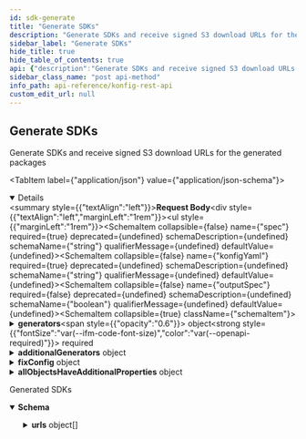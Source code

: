 ```yaml
---
id: sdk-generate
title: "Generate SDKs"
description: "Generate SDKs and receive signed S3 download URLs for the generated packages"
sidebar_label: "Generate SDKs"
hide_title: true
hide_table_of_contents: true
api: {"description":"Generate SDKs and receive signed S3 download URLs for the generated packages","operationId":"SDK_generate","tags":["SDK"],"security":[{"authorization":[],"session":[]}],"requestBody":{"content":{"application/json":{"schema":{"type":"object","properties":{"spec":{"type":"string"},"konfigYaml":{"type":"string"},"outputSpec":{"type":"boolean"},"generators":{"type":"object","properties":{"android":{"type":"object","properties":{"files":{"type":"object","additionalProperties":{"type":"object","properties":{"source":{"type":"string"},"destinationFilename":{"type":"string"}},"required":["source","destinationFilename"]}},"version":{"type":"string"},"git":{"type":"object","properties":{"host":{"type":"string"},"userId":{"type":"string"},"repoId":{"type":"string"}}},"outputDirectory":{"type":"string"},"readmeSnippet":{"type":"string"},"readmeSupportingDescriptionSnippet":{"type":"string"},"readmeDescriptionSnippet":{"type":"string"},"apiDocumentationAuthenticationPartial":{"type":"string"},"disabled":{"type":"boolean"},"defaultTimeout":{"type":"number","default":0},"test":{"type":"object","properties":{"script":{"type":"array","items":{"type":"string"}},"requiredEnvironmentVariables":{"type":"array","items":{"type":"string"}}},"required":["script"]},"groupId":{"type":"string","description":"Uniquely identifies your JVM-based project (ex. \"com.acme\"). By default we publish packages under Konfig's group id of \"com.konfigthis\". If you would like to publish to your own group ID then create a Sonatype account (https://central.sonatype.org/publish/publish-guide/#initial-setup) and claim your group ID and add \"dphuang2\" to the list of users that can publish to your group ID."},"packageName":{"type":"string","description":"acme"},"artifactId":{"type":"string","description":"ascme-java-sdk"}},"required":["version","git","outputDirectory","groupId","artifactId"],"additionalProperties":false},"java":{"type":"object","properties":{"files":{"type":"object","additionalProperties":{"type":"object","properties":{"source":{"type":"string"},"destinationFilename":{"type":"string"}},"required":["source","destinationFilename"]}},"version":{"type":"string"},"git":{"type":"object","properties":{"host":{"type":"string"},"userId":{"type":"string"},"repoId":{"type":"string"}}},"outputDirectory":{"type":"string"},"readmeSnippet":{"type":"string"},"readmeSupportingDescriptionSnippet":{"type":"string"},"readmeDescriptionSnippet":{"type":"string"},"apiDocumentationAuthenticationPartial":{"type":"string"},"disabled":{"type":"boolean"},"defaultTimeout":{"type":"number","default":0},"test":{"type":"object","properties":{"script":{"type":"array","items":{"type":"string"}},"requiredEnvironmentVariables":{"type":"array","items":{"type":"string"}}},"required":["script"]},"groupId":{"type":"string","description":"Uniquely identifies your JVM-based project (ex. \"com.acme\"). By default we publish packages under Konfig's group id of \"com.konfigthis\". If you would like to publish to your own group ID then create a Sonatype account (https://central.sonatype.org/publish/publish-guide/#initial-setup) and claim your group ID and add \"dphuang2\" to the list of users that can publish to your group ID."},"packageName":{"type":"string","description":"acme"},"artifactId":{"type":"string","description":"acme-java-sdk"},"removeKonfigBranding":{"type":"boolean"},"toStringReturnsJson":{"type":"boolean","description":"Modify the behavior of toString() for generated schema classes to return a parsable JSON string as opposed to a string representation of the object's properties. This could be useful when you want to log the contents of a schema class without having to manually serialize it to JSON."}},"required":["version","git","outputDirectory","groupId","artifactId"],"additionalProperties":false},"ruby":{"type":"object","properties":{"files":{"type":"object","additionalProperties":{"type":"object","properties":{"source":{"type":"string"},"destinationFilename":{"type":"string"}},"required":["source","destinationFilename"]}},"version":{"type":"string"},"git":{"type":"object","properties":{"host":{"type":"string"},"userId":{"type":"string"},"repoId":{"type":"string"}}},"outputDirectory":{"type":"string"},"readmeSnippet":{"type":"string"},"readmeSupportingDescriptionSnippet":{"type":"string"},"readmeDescriptionSnippet":{"type":"string"},"apiDocumentationAuthenticationPartial":{"type":"string"},"disabled":{"type":"boolean"},"defaultTimeout":{"type":"number","default":0},"test":{"type":"object","properties":{"script":{"type":"array","items":{"type":"string"}},"requiredEnvironmentVariables":{"type":"array","items":{"type":"string"}}},"required":["script"]},"moduleName":{"type":"string"}},"required":["version","git","outputDirectory","moduleName"],"additionalProperties":false},"python":{"type":"object","properties":{"files":{"type":"object","additionalProperties":{"type":"object","properties":{"source":{"type":"string"},"destinationFilename":{"type":"string"}},"required":["source","destinationFilename"]}},"version":{"type":"string"},"git":{"type":"object","properties":{"host":{"type":"string"},"userId":{"type":"string"},"repoId":{"type":"string"}}},"outputDirectory":{"type":"string"},"readmeSnippet":{"type":"string"},"readmeSupportingDescriptionSnippet":{"type":"string"},"readmeDescriptionSnippet":{"type":"string"},"apiDocumentationAuthenticationPartial":{"type":"string"},"disabled":{"type":"boolean"},"defaultTimeout":{"type":"number","default":0},"test":{"type":"object","properties":{"script":{"type":"array","items":{"type":"string"}},"requiredEnvironmentVariables":{"type":"array","items":{"type":"string"}}},"required":["script"]},"packageName":{"type":"string","description":"acme_client"},"projectName":{"type":"string","description":"acme-python-sdk"},"removeKonfigBranding":{"type":"boolean"},"pypiApiTokenEnvironmentVariable":{"type":"string"},"objectPropertyNamingConvention":{"anyOf":[{"type":"string","enum":["camelCase"]},{"type":"string","enum":["snake_case"]}],"default":"snake_case"},"clientName":{"type":"string"},"clientState":{"type":"array","items":{"type":"string"},"description":"A list of stateful properties generated into the SDK that can be used in custom implementation hooks. This is useful when you need state in the SDK that is not described in the OpenAPI Specification such as a key used for request signing."},"setSkipSerializationToTrueByDefault":{"type":"boolean"},"apiKeyAlias":{"type":"object","additionalProperties":{"type":"string"}},"validateRequiredStringsAreNonEmpty":{"type":"boolean"},"omitApiDocumentation":{"type":"boolean"},"omitModelDocumentation":{"type":"boolean"},"packageUrl":{"type":"string"},"topLevelOperations":{"anyOf":[{"type":"object","additionalProperties":{"type":"string"}},{"type":"array","items":{"type":"object","properties":{"operationId":{"type":"string"},"methodName":{"type":"string"}},"required":["operationId","methodName"]}}]},"testPyPI":{"type":"boolean"},"keepAllParametersOptional":{"type":"boolean","description":"This is a feature flag for ensuring that all parameters stay optional in the case of Python SDKs that have been published and distributed to developers already and want to preserve backwards compatability. Particularly we want to handle flattened kwargs and \"query_params\" / \"header_params\" form arguments."},"generator":{"anyOf":[{"type":"string","enum":["python-prior"]},{"type":"string","enum":["python"]}],"default":"python"}},"required":["version","git","outputDirectory","packageName","projectName","clientName"],"additionalProperties":false},"typescript":{"anyOf":[{"type":"object","properties":{"files":{"type":"object","additionalProperties":{"type":"object","properties":{"source":{"type":"string"},"destinationFilename":{"type":"string"}},"required":["source","destinationFilename"]}},"version":{"type":"string"},"git":{"type":"object","properties":{"host":{"type":"string"},"userId":{"type":"string"},"repoId":{"type":"string"}}},"outputDirectory":{"type":"string"},"readmeSnippet":{"type":"string"},"readmeSupportingDescriptionSnippet":{"type":"string"},"readmeDescriptionSnippet":{"type":"string"},"apiDocumentationAuthenticationPartial":{"type":"string"},"disabled":{"type":"boolean"},"defaultTimeout":{"type":"number","default":0},"test":{"type":"object","properties":{"script":{"type":"array","items":{"type":"string"}},"requiredEnvironmentVariables":{"type":"array","items":{"type":"string"}}},"required":["script"]},"clientName":{"type":"string"},"npmName":{"type":"string","description":"acme-typescript-sdk"},"pagination":{"type":"object","properties":{"parameters":{"type":"array","items":{"type":"string"}},"response":{"type":"array","items":{"type":"string"}}},"required":["parameters","response"]},"clientState":{"type":"array","items":{"type":"string"},"description":"A list of stateful properties generated into the SDK that can be used in custom implementation hooks. This is useful when you need state in the SDK that is not described in the OpenAPI Specification such as a key used for request signing."},"removeRequiredProperties":{"type":"array","items":{"type":"string"}},"topLevelOperations":{"anyOf":[{"type":"object","additionalProperties":{"type":"string"}},{"type":"array","items":{"type":"object","properties":{"operationId":{"type":"string"},"methodName":{"type":"string"}},"required":["operationId","methodName"]}}]},"omitApiDocumentation":{"type":"boolean"},"includeFetchAdapter":{"type":"boolean"},"includeEventSourceParser":{"type":"boolean"}},"required":["version","git","outputDirectory","clientName","npmName"],"additionalProperties":false},{"type":"object","properties":{"outputDirectory":{"type":"string"},"generatorVersion":{"type":"number","enum":[2]},"httpClient":{"type":"string","enum":["fetch","xhr","node","axios","angular"],"default":"fetch"},"useOptions":{"type":"boolean","default":true},"useUnionTypes":{"type":"boolean","default":false},"clientName":{"type":"string","description":"AcmeClient"},"npmDescription":{"type":"string","description":"SDK for Acme's REST API"},"npmAuthor":{"type":"string","description":"acme.com"},"npmName":{"type":"string","description":"acme-typescript-sdk"},"packageVersion":{"type":"string"},"parameterState":{"type":"array","items":{"type":"object","properties":{"name":{"type":"string"},"type":{"anyOf":[{"type":"string","enum":["string"]},{"type":"string","enum":["boolean"]},{"type":"string","enum":["number"]}]}},"required":["name","type"]},"minItems":1},"removeTagFromOperationId":{"type":"boolean"},"operationIdMapping":{"type":"object","additionalProperties":{"type":"string"}},"pagination":{"type":"object","properties":{"parameters":{"type":"array","items":{"type":"string"}},"response":{"type":"array","items":{"type":"string"}}},"required":["parameters","response"]},"test":{"type":"object","properties":{"script":{"type":"array","items":{"type":"string"}},"requiredEnvironmentVariables":{"type":"array","items":{"type":"string"}}},"required":["script"]},"git":{"type":"object","properties":{"host":{"type":"string"},"userId":{"type":"string"},"repoId":{"type":"string"}}}},"required":["outputDirectory","generatorVersion","npmDescription","npmAuthor","npmName","packageVersion","git"],"additionalProperties":false}]},"csharp":{"type":"object","properties":{"files":{"type":"object","additionalProperties":{"type":"object","properties":{"source":{"type":"string"},"destinationFilename":{"type":"string"}},"required":["source","destinationFilename"]}},"version":{"type":"string"},"git":{"type":"object","properties":{"host":{"type":"string"},"userId":{"type":"string"},"repoId":{"type":"string"}}},"outputDirectory":{"type":"string"},"readmeSnippet":{"type":"string"},"readmeSupportingDescriptionSnippet":{"type":"string"},"readmeDescriptionSnippet":{"type":"string"},"apiDocumentationAuthenticationPartial":{"type":"string"},"disabled":{"type":"boolean"},"defaultTimeout":{"type":"number","default":0},"test":{"type":"object","properties":{"script":{"type":"array","items":{"type":"string"}},"requiredEnvironmentVariables":{"type":"array","items":{"type":"string"}}},"required":["script"]},"logoPath":{"type":"string","description":"The path to a logo image that is copied to the generated C# SDK to be used as an image on https://nuget.org. This is required and important for branding your SDK."},"packageName":{"type":"string","description":"The name of this package that shows up on https://nuget.org (e.g. \"Acme.Net\")"},"clientState":{"type":"array","items":{"type":"string"},"description":"A list of stateful properties generated into the SDK that can be used in custom implementation hooks. This is useful when you need state in the SDK that is not described in the OpenAPI Specification such as a key used for request signing."}},"required":["version","git","outputDirectory","logoPath","packageName"],"additionalProperties":false},"php":{"type":"object","properties":{"files":{"type":"object","additionalProperties":{"type":"object","properties":{"source":{"type":"string"},"destinationFilename":{"type":"string"}},"required":["source","destinationFilename"]}},"version":{"type":"string"},"git":{"type":"object","properties":{"host":{"type":"string"},"userId":{"type":"string"},"repoId":{"type":"string"}}},"outputDirectory":{"type":"string"},"readmeSnippet":{"type":"string"},"readmeSupportingDescriptionSnippet":{"type":"string"},"readmeDescriptionSnippet":{"type":"string"},"apiDocumentationAuthenticationPartial":{"type":"string"},"disabled":{"type":"boolean"},"defaultTimeout":{"type":"number","default":0},"test":{"type":"object","properties":{"script":{"type":"array","items":{"type":"string"}},"requiredEnvironmentVariables":{"type":"array","items":{"type":"string"}}},"required":["script"]},"packageName":{"type":"string","description":"acme-php"},"packagistUsername":{"type":"string","default":"konfig","description":"The username used to publish to packagist.org"},"invokerPackage":{"type":"string"}},"required":["version","git","outputDirectory","packageName","invokerPackage"],"additionalProperties":false},"kotlin":{"type":"object","properties":{"files":{"type":"object","additionalProperties":{"type":"object","properties":{"source":{"type":"string"},"destinationFilename":{"type":"string"}},"required":["source","destinationFilename"]}},"version":{"type":"string"},"git":{"type":"object","properties":{"host":{"type":"string"},"userId":{"type":"string"},"repoId":{"type":"string"}}},"outputDirectory":{"type":"string"},"readmeSnippet":{"type":"string"},"readmeSupportingDescriptionSnippet":{"type":"string"},"readmeDescriptionSnippet":{"type":"string"},"apiDocumentationAuthenticationPartial":{"type":"string"},"disabled":{"type":"boolean"},"defaultTimeout":{"type":"number","default":0},"test":{"type":"object","properties":{"script":{"type":"array","items":{"type":"string"}},"requiredEnvironmentVariables":{"type":"array","items":{"type":"string"}}},"required":["script"]},"groupId":{"type":"string","description":"com.acme"},"artifactId":{"type":"string","description":"acme-kotlin-sdk"}},"required":["version","git","outputDirectory","groupId","artifactId"],"additionalProperties":false},"objc":{"type":"object","properties":{"files":{"type":"object","additionalProperties":{"type":"object","properties":{"source":{"type":"string"},"destinationFilename":{"type":"string"}},"required":["source","destinationFilename"]}},"version":{"type":"string"},"git":{"type":"object","properties":{"host":{"type":"string"},"userId":{"type":"string"},"repoId":{"type":"string"}}},"outputDirectory":{"type":"string"},"readmeSnippet":{"type":"string"},"readmeSupportingDescriptionSnippet":{"type":"string"},"readmeDescriptionSnippet":{"type":"string"},"apiDocumentationAuthenticationPartial":{"type":"string"},"disabled":{"type":"boolean"},"defaultTimeout":{"type":"number","default":0},"test":{"type":"object","properties":{"script":{"type":"array","items":{"type":"string"}},"requiredEnvironmentVariables":{"type":"array","items":{"type":"string"}}},"required":["script"]},"podName":{"type":"string","description":"AcmeClient"},"classPrefix":{"type":"string","description":"A"},"authorName":{"type":"string","description":"acme.com"},"authorEmail":{"type":"string","description":"engineering@acme.com"}},"required":["version","git","outputDirectory","podName","classPrefix","authorName","authorEmail"],"additionalProperties":false},"go":{"type":"object","properties":{"files":{"type":"object","additionalProperties":{"type":"object","properties":{"source":{"type":"string"},"destinationFilename":{"type":"string"}},"required":["source","destinationFilename"]}},"version":{"type":"string"},"git":{"type":"object","properties":{"host":{"type":"string"},"userId":{"type":"string"},"repoId":{"type":"string"}}},"outputDirectory":{"type":"string"},"readmeSnippet":{"type":"string"},"readmeSupportingDescriptionSnippet":{"type":"string"},"readmeDescriptionSnippet":{"type":"string"},"apiDocumentationAuthenticationPartial":{"type":"string"},"disabled":{"type":"boolean"},"defaultTimeout":{"type":"number","default":0},"test":{"type":"object","properties":{"script":{"type":"array","items":{"type":"string"}},"requiredEnvironmentVariables":{"type":"array","items":{"type":"string"}}},"required":["script"]},"packageName":{"type":"string","description":"acme"}},"required":["version","git","outputDirectory","packageName"],"additionalProperties":false},"swift":{"type":"object","properties":{"files":{"type":"object","additionalProperties":{"type":"object","properties":{"source":{"type":"string"},"destinationFilename":{"type":"string"}},"required":["source","destinationFilename"]}},"version":{"type":"string"},"git":{"type":"object","properties":{"host":{"type":"string"},"userId":{"type":"string"},"repoId":{"type":"string"}}},"outputDirectory":{"type":"string"},"readmeSnippet":{"type":"string"},"readmeSupportingDescriptionSnippet":{"type":"string"},"readmeDescriptionSnippet":{"type":"string"},"apiDocumentationAuthenticationPartial":{"type":"string"},"disabled":{"type":"boolean"},"defaultTimeout":{"type":"number","default":0},"test":{"type":"object","properties":{"script":{"type":"array","items":{"type":"string"}},"requiredEnvironmentVariables":{"type":"array","items":{"type":"string"}}},"required":["script"]},"projectName":{"type":"string","description":"Acme"},"podAuthors":{"type":"string","description":"acme.com"}},"required":["version","git","outputDirectory","projectName","podAuthors"],"additionalProperties":false}}},"additionalGenerators":{"type":"object","additionalProperties":{"anyOf":[{"type":"object","properties":{"generator":{"type":"string","enum":["java"]},"files":{"type":"object","additionalProperties":{"type":"object","properties":{"destinationFilename":{"type":"string"}},"required":["destinationFilename"]}},"version":{"type":"string"},"outputDirectory":{"type":"string"},"readmeSnippet":{"type":"string"},"readmeSupportingDescriptionSnippet":{"type":"string"},"readmeDescriptionSnippet":{"type":"string"},"apiDocumentationAuthenticationPartial":{"type":"string"},"disabled":{"type":"boolean"},"defaultTimeout":{"type":"number","default":0},"test":{"type":"object","properties":{"script":{"type":"array","items":{"type":"string"}},"requiredEnvironmentVariables":{"type":"array","items":{"type":"string"}}},"required":["script"]},"git":{"type":"object","properties":{"host":{"type":"string"},"userId":{"type":"string"},"repoId":{"type":"string"}}},"groupId":{"type":"string","description":"Uniquely identifies your JVM-based project (ex. \"com.acme\"). By default we publish packages under Konfig's group id of \"com.konfigthis\". If you would like to publish to your own group ID then create a Sonatype account (https://central.sonatype.org/publish/publish-guide/#initial-setup) and claim your group ID and add \"dphuang2\" to the list of users that can publish to your group ID."},"packageName":{"type":"string","description":"acme"},"artifactId":{"type":"string","description":"acme-java-sdk"},"removeKonfigBranding":{"type":"boolean"},"toStringReturnsJson":{"type":"boolean","description":"Modify the behavior of toString() for generated schema classes to return a parsable JSON string as opposed to a string representation of the object's properties. This could be useful when you want to log the contents of a schema class without having to manually serialize it to JSON."}},"required":["generator","version","outputDirectory","git","groupId","artifactId"],"additionalProperties":false},{"type":"object","properties":{"generator":{"type":"string","enum":["ruby"]},"files":{"type":"object","additionalProperties":{"type":"object","properties":{"destinationFilename":{"type":"string"}},"required":["destinationFilename"]}},"version":{"type":"string"},"outputDirectory":{"type":"string"},"readmeSnippet":{"type":"string"},"readmeSupportingDescriptionSnippet":{"type":"string"},"readmeDescriptionSnippet":{"type":"string"},"apiDocumentationAuthenticationPartial":{"type":"string"},"disabled":{"type":"boolean"},"defaultTimeout":{"type":"number","default":0},"test":{"type":"object","properties":{"script":{"type":"array","items":{"type":"string"}},"requiredEnvironmentVariables":{"type":"array","items":{"type":"string"}}},"required":["script"]},"git":{"type":"object","properties":{"host":{"type":"string"},"userId":{"type":"string"},"repoId":{"type":"string"}}},"moduleName":{"type":"string"}},"required":["generator","version","outputDirectory","git","moduleName"],"additionalProperties":false},{"type":"object","properties":{"generator":{"type":"string","enum":["android"]},"files":{"type":"object","additionalProperties":{"type":"object","properties":{"destinationFilename":{"type":"string"}},"required":["destinationFilename"]}},"version":{"type":"string"},"outputDirectory":{"type":"string"},"readmeSnippet":{"type":"string"},"readmeSupportingDescriptionSnippet":{"type":"string"},"readmeDescriptionSnippet":{"type":"string"},"apiDocumentationAuthenticationPartial":{"type":"string"},"disabled":{"type":"boolean"},"defaultTimeout":{"type":"number","default":0},"test":{"type":"object","properties":{"script":{"type":"array","items":{"type":"string"}},"requiredEnvironmentVariables":{"type":"array","items":{"type":"string"}}},"required":["script"]},"git":{"type":"object","properties":{"host":{"type":"string"},"userId":{"type":"string"},"repoId":{"type":"string"}}},"groupId":{"type":"string","description":"Uniquely identifies your JVM-based project (ex. \"com.acme\"). By default we publish packages under Konfig's group id of \"com.konfigthis\". If you would like to publish to your own group ID then create a Sonatype account (https://central.sonatype.org/publish/publish-guide/#initial-setup) and claim your group ID and add \"dphuang2\" to the list of users that can publish to your group ID."},"packageName":{"type":"string","description":"acme"},"artifactId":{"type":"string","description":"ascme-java-sdk"}},"required":["generator","version","outputDirectory","git","groupId","artifactId"],"additionalProperties":false},{"type":"object","properties":{"generator":{"type":"string","enum":["python"]},"outputDirectory":{"type":"string"},"readmeSnippet":{"type":"string"},"readmeSupportingDescriptionSnippet":{"type":"string"},"readmeDescriptionSnippet":{"type":"string"},"apiDocumentationAuthenticationPartial":{"type":"string"},"disabled":{"type":"boolean"},"defaultTimeout":{"type":"number","default":0},"test":{"type":"object","properties":{"script":{"type":"array","items":{"type":"string"}},"requiredEnvironmentVariables":{"type":"array","items":{"type":"string"}}},"required":["script"]},"version":{"type":"string"},"packageName":{"type":"string"},"projectName":{"type":"string"},"parameterState":{"type":"array","items":{"type":"object","properties":{"name":{"type":"string"},"type":{"anyOf":[{"type":"string","enum":["string"]},{"type":"string","enum":["boolean"]},{"type":"string","enum":["number"]}]}},"required":["name","type"]},"minItems":1},"removeTagFromOperationId":{"type":"boolean"},"operationIdMapping":{"type":"object","additionalProperties":{"type":"string"}},"pagination":{"type":"object","properties":{"parameters":{"type":"array","items":{"type":"string"}},"response":{"type":"array","items":{"type":"string"}}},"required":["parameters","response"]},"git":{"type":"object","properties":{"host":{"type":"string"},"userId":{"type":"string"},"repoId":{"type":"string"}}}},"required":["generator","outputDirectory","version","packageName","projectName","git"],"additionalProperties":false},{"type":"object","properties":{"generator":{"type":"string","enum":["typescript"]},"outputDirectory":{"type":"string"},"generatorVersion":{"type":"number","enum":[2]},"httpClient":{"type":"string","enum":["fetch","xhr","node","axios","angular"],"default":"fetch"},"useOptions":{"type":"boolean","default":true},"useUnionTypes":{"type":"boolean","default":false},"clientName":{"type":"string","description":"AcmeClient"},"npmDescription":{"type":"string","description":"SDK for Acme's REST API"},"npmAuthor":{"type":"string","description":"acme.com"},"npmName":{"type":"string","description":"acme-typescript-sdk"},"packageVersion":{"type":"string"},"parameterState":{"type":"array","items":{"type":"object","properties":{"name":{"type":"string"},"type":{"anyOf":[{"type":"string","enum":["string"]},{"type":"string","enum":["boolean"]},{"type":"string","enum":["number"]}]}},"required":["name","type"]},"minItems":1},"removeTagFromOperationId":{"type":"boolean"},"operationIdMapping":{"type":"object","additionalProperties":{"type":"string"}},"pagination":{"type":"object","properties":{"parameters":{"type":"array","items":{"type":"string"}},"response":{"type":"array","items":{"type":"string"}}},"required":["parameters","response"]},"test":{"type":"object","properties":{"script":{"type":"array","items":{"type":"string"}},"requiredEnvironmentVariables":{"type":"array","items":{"type":"string"}}},"required":["script"]},"git":{"type":"object","properties":{"host":{"type":"string"},"userId":{"type":"string"},"repoId":{"type":"string"}}}},"required":["generator","outputDirectory","generatorVersion","npmDescription","npmAuthor","npmName","packageVersion","git"],"additionalProperties":false},{"type":"object","properties":{"generator":{"type":"string","enum":["csharp"]},"files":{"type":"object","additionalProperties":{"type":"object","properties":{"destinationFilename":{"type":"string"}},"required":["destinationFilename"]}},"version":{"type":"string"},"outputDirectory":{"type":"string"},"readmeSnippet":{"type":"string"},"readmeSupportingDescriptionSnippet":{"type":"string"},"readmeDescriptionSnippet":{"type":"string"},"apiDocumentationAuthenticationPartial":{"type":"string"},"disabled":{"type":"boolean"},"defaultTimeout":{"type":"number","default":0},"test":{"type":"object","properties":{"script":{"type":"array","items":{"type":"string"}},"requiredEnvironmentVariables":{"type":"array","items":{"type":"string"}}},"required":["script"]},"git":{"type":"object","properties":{"host":{"type":"string"},"userId":{"type":"string"},"repoId":{"type":"string"}}},"logoPath":{"type":"string","description":"The path to a logo image that is copied to the generated C# SDK to be used as an image on https://nuget.org. This is required and important for branding your SDK."},"packageName":{"type":"string","description":"The name of this package that shows up on https://nuget.org (e.g. \"Acme.Net\")"},"clientState":{"type":"array","items":{"type":"string"},"description":"A list of stateful properties generated into the SDK that can be used in custom implementation hooks. This is useful when you need state in the SDK that is not described in the OpenAPI Specification such as a key used for request signing."}},"required":["generator","version","outputDirectory","git","logoPath","packageName"],"additionalProperties":false},{"type":"object","properties":{"generator":{"type":"string","enum":["php"]},"files":{"type":"object","additionalProperties":{"type":"object","properties":{"destinationFilename":{"type":"string"}},"required":["destinationFilename"]}},"version":{"type":"string"},"outputDirectory":{"type":"string"},"readmeSnippet":{"type":"string"},"readmeSupportingDescriptionSnippet":{"type":"string"},"readmeDescriptionSnippet":{"type":"string"},"apiDocumentationAuthenticationPartial":{"type":"string"},"disabled":{"type":"boolean"},"defaultTimeout":{"type":"number","default":0},"test":{"type":"object","properties":{"script":{"type":"array","items":{"type":"string"}},"requiredEnvironmentVariables":{"type":"array","items":{"type":"string"}}},"required":["script"]},"git":{"type":"object","properties":{"host":{"type":"string"},"userId":{"type":"string"},"repoId":{"type":"string"}}},"packageName":{"type":"string","description":"acme-php"},"packagistUsername":{"type":"string","default":"konfig","description":"The username used to publish to packagist.org"},"invokerPackage":{"type":"string"}},"required":["generator","version","outputDirectory","git","packageName","invokerPackage"],"additionalProperties":false},{"type":"object","properties":{"generator":{"type":"string","enum":["kotlin"]},"files":{"type":"object","additionalProperties":{"type":"object","properties":{"destinationFilename":{"type":"string"}},"required":["destinationFilename"]}},"version":{"type":"string"},"outputDirectory":{"type":"string"},"readmeSnippet":{"type":"string"},"readmeSupportingDescriptionSnippet":{"type":"string"},"readmeDescriptionSnippet":{"type":"string"},"apiDocumentationAuthenticationPartial":{"type":"string"},"disabled":{"type":"boolean"},"defaultTimeout":{"type":"number","default":0},"test":{"type":"object","properties":{"script":{"type":"array","items":{"type":"string"}},"requiredEnvironmentVariables":{"type":"array","items":{"type":"string"}}},"required":["script"]},"git":{"type":"object","properties":{"host":{"type":"string"},"userId":{"type":"string"},"repoId":{"type":"string"}}},"groupId":{"type":"string","description":"com.acme"},"artifactId":{"type":"string","description":"acme-kotlin-sdk"}},"required":["generator","version","outputDirectory","git","groupId","artifactId"],"additionalProperties":false},{"type":"object","properties":{"generator":{"type":"string","enum":["objc"]},"files":{"type":"object","additionalProperties":{"type":"object","properties":{"destinationFilename":{"type":"string"}},"required":["destinationFilename"]}},"version":{"type":"string"},"outputDirectory":{"type":"string"},"readmeSnippet":{"type":"string"},"readmeSupportingDescriptionSnippet":{"type":"string"},"readmeDescriptionSnippet":{"type":"string"},"apiDocumentationAuthenticationPartial":{"type":"string"},"disabled":{"type":"boolean"},"defaultTimeout":{"type":"number","default":0},"test":{"type":"object","properties":{"script":{"type":"array","items":{"type":"string"}},"requiredEnvironmentVariables":{"type":"array","items":{"type":"string"}}},"required":["script"]},"git":{"type":"object","properties":{"host":{"type":"string"},"userId":{"type":"string"},"repoId":{"type":"string"}}},"podName":{"type":"string","description":"AcmeClient"},"classPrefix":{"type":"string","description":"A"},"authorName":{"type":"string","description":"acme.com"},"authorEmail":{"type":"string","description":"engineering@acme.com"}},"required":["generator","version","outputDirectory","git","podName","classPrefix","authorName","authorEmail"],"additionalProperties":false},{"type":"object","properties":{"generator":{"type":"string","enum":["go"]},"outputDirectory":{"type":"string"},"readmeSnippet":{"type":"string"},"readmeSupportingDescriptionSnippet":{"type":"string"},"readmeDescriptionSnippet":{"type":"string"},"apiDocumentationAuthenticationPartial":{"type":"string"},"disabled":{"type":"boolean"},"defaultTimeout":{"type":"number","default":0},"test":{"type":"object","properties":{"script":{"type":"array","items":{"type":"string"}},"requiredEnvironmentVariables":{"type":"array","items":{"type":"string"}}},"required":["script"]},"files":{"type":"object","additionalProperties":{"type":"object","properties":{"destinationFilename":{"type":"string"}},"required":["destinationFilename"]}},"version":{"type":"string"},"git":{"type":"object","properties":{"host":{"type":"string"},"userId":{"type":"string"},"repoId":{"type":"string"}}},"packageName":{"type":"string","description":"acme"}},"required":["generator","outputDirectory","version","git","packageName"],"additionalProperties":false},{"type":"object","properties":{"generator":{"type":"string","enum":["swift"]},"files":{"type":"object","additionalProperties":{"type":"object","properties":{"destinationFilename":{"type":"string"}},"required":["destinationFilename"]}},"version":{"type":"string"},"outputDirectory":{"type":"string"},"readmeSnippet":{"type":"string"},"readmeSupportingDescriptionSnippet":{"type":"string"},"readmeDescriptionSnippet":{"type":"string"},"apiDocumentationAuthenticationPartial":{"type":"string"},"disabled":{"type":"boolean"},"defaultTimeout":{"type":"number","default":0},"test":{"type":"object","properties":{"script":{"type":"array","items":{"type":"string"}},"requiredEnvironmentVariables":{"type":"array","items":{"type":"string"}}},"required":["script"]},"git":{"type":"object","properties":{"host":{"type":"string"},"userId":{"type":"string"},"repoId":{"type":"string"}}},"projectName":{"type":"string","description":"Acme"},"podAuthors":{"type":"string","description":"acme.com"}},"required":["generator","version","outputDirectory","git","projectName","podAuthors"],"additionalProperties":false}]}},"fixConfig":{"type":"object","properties":{"updateProperty":{"type":"object","additionalProperties":{"type":"object","additionalProperties":{"type":"object","additionalProperties":{"oneOf":[{"type":"string"},{"type":"boolean"},{"type":"number"},{"type":"object"}],"nullable":true}}}},"modify":{"type":"object","additionalProperties":{"oneOf":[{"type":"string"},{"type":"boolean"},{"type":"number"},{"type":"object"}],"nullable":true},"description":"A JSON where the key is a JSON Path pointing to a location in the OAS and the value is the JSON value to be placed at the location."},"update":{"type":"object","additionalProperties":{"type":"object","additionalProperties":{"oneOf":[{"type":"string"},{"type":"boolean"},{"type":"number"},{"type":"object"}],"nullable":true}},"description":"A JSON where the key is a JSON Path pointing to a location in the OAS and the value is a JSON Object that is merged with the existing JSON Object at that location."}}},"filterQueryParams":{"type":"array","items":{"type":"string"}},"filterTags":{"type":"array","items":{"type":"string"}},"filterModels":{"type":"array","items":{"type":"string"}},"filterRequestBodies":{"type":"array","items":{"type":"string"}},"attachNullabletoAllResponseSchemas":{"type":"boolean"},"validateRequiredPropertiesAreNonEmpty":{"type":"boolean"},"stripRequiredStringProperties":{"type":"boolean"},"infoContactEmail":{"type":"string"},"infoContactName":{"type":"string"},"omitInfoDescription":{"type":"boolean"},"validateSpec":{"type":"boolean"},"infoContactUrl":{"type":"string","format":"uri"},"takeFirstTag":{"type":"boolean","default":true,"description":"Multiple tags can cause conflicts for TypeScript SDK"},"removeDefaultArrayValues":{"type":"boolean","default":true,"description":"Default array value is not supported in Java SDK"},"convertArrayDataTypesToAny":{"type":"boolean","default":false,"description":"Array data type is not supported in TypeScript SDK for OAS 3.1"},"allObjectsHaveAdditionalProperties":{"anyOf":[{"type":"boolean"},{"type":"object","properties":{"requestBody":{"type":"boolean"},"exclude":{"type":"array","items":{"type":"string"}},"include":{"type":"array","items":{"type":"string"}},"excludeGenerators":{"type":"array","items":{"type":"string"}}}}]},"requiredEnvironmentVariables":{"type":"array","items":{"type":"string"}}},"required":["spec","konfigYaml","generators"]}}}},"responses":{"200":{"description":"Generated SDKs","content":{"application/json":{"schema":{"type":"object","properties":{"urls":{"type":"array","items":{"type":"object","properties":{"url":{"type":"string"},"key":{"type":"string"}},"required":["url","key"]}},"generateConfigId":{"type":"string"}},"required":["urls","generateConfigId"]}}}}},"method":"post","path":"/generate","servers":[{"url":"https://api.konfigthis.com"}],"securitySchemes":{"authorization":{"name":"authorization","in":"header","type":"apiKey"},"session":{"name":"session","in":"cookie","type":"apiKey"}},"jsonRequestBodyExample":{"spec":"string","konfigYaml":"string","outputSpec":true,"generators":{"android":{"files":{},"version":"string","git":{"host":"string","userId":"string","repoId":"string"},"outputDirectory":"string","readmeSnippet":"string","readmeSupportingDescriptionSnippet":"string","readmeDescriptionSnippet":"string","apiDocumentationAuthenticationPartial":"string","disabled":true,"defaultTimeout":0,"test":{"script":["string"],"requiredEnvironmentVariables":["string"]},"groupId":"string","packageName":"string","artifactId":"string"},"java":{"files":{},"version":"string","git":{"host":"string","userId":"string","repoId":"string"},"outputDirectory":"string","readmeSnippet":"string","readmeSupportingDescriptionSnippet":"string","readmeDescriptionSnippet":"string","apiDocumentationAuthenticationPartial":"string","disabled":true,"defaultTimeout":0,"test":{"script":["string"],"requiredEnvironmentVariables":["string"]},"groupId":"string","packageName":"string","artifactId":"string","removeKonfigBranding":true,"toStringReturnsJson":true},"ruby":{"files":{},"version":"string","git":{"host":"string","userId":"string","repoId":"string"},"outputDirectory":"string","readmeSnippet":"string","readmeSupportingDescriptionSnippet":"string","readmeDescriptionSnippet":"string","apiDocumentationAuthenticationPartial":"string","disabled":true,"defaultTimeout":0,"test":{"script":["string"],"requiredEnvironmentVariables":["string"]},"moduleName":"string"},"python":{"files":{},"version":"string","git":{"host":"string","userId":"string","repoId":"string"},"outputDirectory":"string","readmeSnippet":"string","readmeSupportingDescriptionSnippet":"string","readmeDescriptionSnippet":"string","apiDocumentationAuthenticationPartial":"string","disabled":true,"defaultTimeout":0,"test":{"script":["string"],"requiredEnvironmentVariables":["string"]},"packageName":"string","projectName":"string","removeKonfigBranding":true,"pypiApiTokenEnvironmentVariable":"string","objectPropertyNamingConvention":"camelCase","clientName":"string","clientState":["string"],"setSkipSerializationToTrueByDefault":true,"apiKeyAlias":{},"validateRequiredStringsAreNonEmpty":true,"omitApiDocumentation":true,"omitModelDocumentation":true,"packageUrl":"string","topLevelOperations":{},"testPyPI":true,"keepAllParametersOptional":true,"generator":"python-prior"},"typescript":{"files":{},"version":"string","git":{"host":"string","userId":"string","repoId":"string"},"outputDirectory":"string","readmeSnippet":"string","readmeSupportingDescriptionSnippet":"string","readmeDescriptionSnippet":"string","apiDocumentationAuthenticationPartial":"string","disabled":true,"defaultTimeout":0,"test":{"script":["string"],"requiredEnvironmentVariables":["string"]},"clientName":"string","npmName":"string","pagination":{"parameters":["string"],"response":["string"]},"clientState":["string"],"removeRequiredProperties":["string"],"topLevelOperations":{},"omitApiDocumentation":true,"includeFetchAdapter":true,"includeEventSourceParser":true},"csharp":{"files":{},"version":"string","git":{"host":"string","userId":"string","repoId":"string"},"outputDirectory":"string","readmeSnippet":"string","readmeSupportingDescriptionSnippet":"string","readmeDescriptionSnippet":"string","apiDocumentationAuthenticationPartial":"string","disabled":true,"defaultTimeout":0,"test":{"script":["string"],"requiredEnvironmentVariables":["string"]},"logoPath":"string","packageName":"string","clientState":["string"]},"php":{"files":{},"version":"string","git":{"host":"string","userId":"string","repoId":"string"},"outputDirectory":"string","readmeSnippet":"string","readmeSupportingDescriptionSnippet":"string","readmeDescriptionSnippet":"string","apiDocumentationAuthenticationPartial":"string","disabled":true,"defaultTimeout":0,"test":{"script":["string"],"requiredEnvironmentVariables":["string"]},"packageName":"string","packagistUsername":"konfig","invokerPackage":"string"},"kotlin":{"files":{},"version":"string","git":{"host":"string","userId":"string","repoId":"string"},"outputDirectory":"string","readmeSnippet":"string","readmeSupportingDescriptionSnippet":"string","readmeDescriptionSnippet":"string","apiDocumentationAuthenticationPartial":"string","disabled":true,"defaultTimeout":0,"test":{"script":["string"],"requiredEnvironmentVariables":["string"]},"groupId":"string","artifactId":"string"},"objc":{"files":{},"version":"string","git":{"host":"string","userId":"string","repoId":"string"},"outputDirectory":"string","readmeSnippet":"string","readmeSupportingDescriptionSnippet":"string","readmeDescriptionSnippet":"string","apiDocumentationAuthenticationPartial":"string","disabled":true,"defaultTimeout":0,"test":{"script":["string"],"requiredEnvironmentVariables":["string"]},"podName":"string","classPrefix":"string","authorName":"string","authorEmail":"string"},"go":{"files":{},"version":"string","git":{"host":"string","userId":"string","repoId":"string"},"outputDirectory":"string","readmeSnippet":"string","readmeSupportingDescriptionSnippet":"string","readmeDescriptionSnippet":"string","apiDocumentationAuthenticationPartial":"string","disabled":true,"defaultTimeout":0,"test":{"script":["string"],"requiredEnvironmentVariables":["string"]},"packageName":"string"},"swift":{"files":{},"version":"string","git":{"host":"string","userId":"string","repoId":"string"},"outputDirectory":"string","readmeSnippet":"string","readmeSupportingDescriptionSnippet":"string","readmeDescriptionSnippet":"string","apiDocumentationAuthenticationPartial":"string","disabled":true,"defaultTimeout":0,"test":{"script":["string"],"requiredEnvironmentVariables":["string"]},"projectName":"string","podAuthors":"string"}},"additionalGenerators":{},"fixConfig":{"updateProperty":{},"modify":{},"update":{}},"filterQueryParams":["string"],"filterTags":["string"],"filterModels":["string"],"filterRequestBodies":["string"],"attachNullabletoAllResponseSchemas":true,"validateRequiredPropertiesAreNonEmpty":true,"stripRequiredStringProperties":true,"infoContactEmail":"string","infoContactName":"string","omitInfoDescription":true,"validateSpec":true,"infoContactUrl":"string","takeFirstTag":true,"removeDefaultArrayValues":true,"convertArrayDataTypesToAny":false,"allObjectsHaveAdditionalProperties":true,"requiredEnvironmentVariables":["string"]},"info":{"version":"1.0.0","title":"Konfig REST API","description":"To help you generate SDKs with Konfig","contact":{"url":"https://konfigthis.com"}},"postman":{"name":"Generate SDKs","description":{"content":"Generate SDKs and receive signed S3 download URLs for the generated packages","type":"text/plain"},"url":{"path":["generate"],"host":["{{baseUrl}}"],"query":[],"variable":[]},"header":[{"key":"Content-Type","value":"application/json"},{"key":"Accept","value":"application/json"}],"method":"POST","body":{"mode":"raw","raw":"\"\"","options":{"raw":{"language":"json"}}},"auth":{"type":"apikey","apikey":[{"type":"any","value":"authorization","key":"key"},{"type":"any","value":"<API Key>","key":"value"},{"type":"any","value":"header","key":"in"}]}}}
sidebar_class_name: "post api-method"
info_path: api-reference/konfig-rest-api
custom_edit_url: null
---
```



## Generate SDKs



Generate SDKs and receive signed S3 download URLs for the generated packages

<MimeTabs><TabItem label={"application/json"} value={"application/json-schema"}><details style={{}} data-collapsed={false} open={true}><summary style={{"textAlign":"left"}}><strong>Request Body</strong></summary><div style={{"textAlign":"left","marginLeft":"1rem"}}></div><ul style={{"marginLeft":"1rem"}}><SchemaItem collapsible={false} name={"spec"} required={true} deprecated={undefined} schemaDescription={undefined} schemaName={"string"} qualifierMessage={undefined} defaultValue={undefined}></SchemaItem><SchemaItem collapsible={false} name={"konfigYaml"} required={true} deprecated={undefined} schemaDescription={undefined} schemaName={"string"} qualifierMessage={undefined} defaultValue={undefined}></SchemaItem><SchemaItem collapsible={false} name={"outputSpec"} required={false} deprecated={undefined} schemaDescription={undefined} schemaName={"boolean"} qualifierMessage={undefined} defaultValue={undefined}></SchemaItem><SchemaItem collapsible={true} className={"schemaItem"}><details style={{}}><summary style={{}}><strong>generators</strong><span style={{"opacity":"0.6"}}> object</span><strong style={{"fontSize":"var(--ifm-code-font-size)","color":"var(--openapi-required)"}}> required</strong></summary><div style={{"marginLeft":"1rem"}}><SchemaItem collapsible={true} className={"schemaItem"}><details style={{}}><summary style={{}}><strong>android</strong><span style={{"opacity":"0.6"}}> object</span></summary><div style={{"marginLeft":"1rem"}}><SchemaItem collapsible={true} className={"schemaItem"}><details style={{}}><summary style={{}}><strong>files</strong><span style={{"opacity":"0.6"}}> object</span></summary><div style={{"marginLeft":"1rem"}}><li><div><code>property name*</code><span style={{"opacity":"0.6"}}> object</span></div></li></div></details></SchemaItem><SchemaItem collapsible={false} name={"version"} required={true} deprecated={undefined} schemaDescription={undefined} schemaName={"string"} qualifierMessage={undefined} defaultValue={undefined}></SchemaItem><SchemaItem collapsible={true} className={"schemaItem"}><details style={{}}><summary style={{}}><strong>git</strong><span style={{"opacity":"0.6"}}> object</span><strong style={{"fontSize":"var(--ifm-code-font-size)","color":"var(--openapi-required)"}}> required</strong></summary><div style={{"marginLeft":"1rem"}}><SchemaItem collapsible={false} name={"host"} required={false} deprecated={undefined} schemaDescription={undefined} schemaName={"string"} qualifierMessage={undefined} defaultValue={undefined}></SchemaItem><SchemaItem collapsible={false} name={"userId"} required={false} deprecated={undefined} schemaDescription={undefined} schemaName={"string"} qualifierMessage={undefined} defaultValue={undefined}></SchemaItem><SchemaItem collapsible={false} name={"repoId"} required={false} deprecated={undefined} schemaDescription={undefined} schemaName={"string"} qualifierMessage={undefined} defaultValue={undefined}></SchemaItem></div></details></SchemaItem><SchemaItem collapsible={false} name={"outputDirectory"} required={true} deprecated={undefined} schemaDescription={undefined} schemaName={"string"} qualifierMessage={undefined} defaultValue={undefined}></SchemaItem><SchemaItem collapsible={false} name={"readmeSnippet"} required={false} deprecated={undefined} schemaDescription={undefined} schemaName={"string"} qualifierMessage={undefined} defaultValue={undefined}></SchemaItem><SchemaItem collapsible={false} name={"readmeSupportingDescriptionSnippet"} required={false} deprecated={undefined} schemaDescription={undefined} schemaName={"string"} qualifierMessage={undefined} defaultValue={undefined}></SchemaItem><SchemaItem collapsible={false} name={"readmeDescriptionSnippet"} required={false} deprecated={undefined} schemaDescription={undefined} schemaName={"string"} qualifierMessage={undefined} defaultValue={undefined}></SchemaItem><SchemaItem collapsible={false} name={"apiDocumentationAuthenticationPartial"} required={false} deprecated={undefined} schemaDescription={undefined} schemaName={"string"} qualifierMessage={undefined} defaultValue={undefined}></SchemaItem><SchemaItem collapsible={false} name={"disabled"} required={false} deprecated={undefined} schemaDescription={undefined} schemaName={"boolean"} qualifierMessage={undefined} defaultValue={undefined}></SchemaItem><SchemaItem collapsible={false} name={"defaultTimeout"} required={false} deprecated={undefined} schemaDescription={undefined} schemaName={"number"} qualifierMessage={undefined} defaultValue={0}></SchemaItem><SchemaItem collapsible={true} className={"schemaItem"}><details style={{}}><summary style={{}}><strong>test</strong><span style={{"opacity":"0.6"}}> object</span></summary><div style={{"marginLeft":"1rem"}}><SchemaItem collapsible={false} name={"script"} required={true} deprecated={undefined} schemaDescription={undefined} schemaName={"string[]"} qualifierMessage={undefined} defaultValue={undefined}></SchemaItem><SchemaItem collapsible={false} name={"requiredEnvironmentVariables"} required={false} deprecated={undefined} schemaDescription={undefined} schemaName={"string[]"} qualifierMessage={undefined} defaultValue={undefined}></SchemaItem></div></details></SchemaItem><SchemaItem collapsible={false} name={"groupId"} required={true} deprecated={undefined} schemaDescription={"Uniquely identifies your JVM-based project (ex. \"com.acme\"). By default we publish packages under Konfig's group id of \"com.konfigthis\". If you would like to publish to your own group ID then create a Sonatype account (https://central.sonatype.org/publish/publish-guide/#initial-setup) and claim your group ID and add \"dphuang2\" to the list of users that can publish to your group ID."} schemaName={"string"} qualifierMessage={undefined} defaultValue={undefined}></SchemaItem><SchemaItem collapsible={false} name={"packageName"} required={false} deprecated={undefined} schemaDescription={"acme"} schemaName={"string"} qualifierMessage={undefined} defaultValue={undefined}></SchemaItem><SchemaItem collapsible={false} name={"artifactId"} required={true} deprecated={undefined} schemaDescription={"ascme-java-sdk"} schemaName={"string"} qualifierMessage={undefined} defaultValue={undefined}></SchemaItem></div></details></SchemaItem><SchemaItem collapsible={true} className={"schemaItem"}><details style={{}}><summary style={{}}><strong>java</strong><span style={{"opacity":"0.6"}}> object</span></summary><div style={{"marginLeft":"1rem"}}><SchemaItem collapsible={true} className={"schemaItem"}><details style={{}}><summary style={{}}><strong>files</strong><span style={{"opacity":"0.6"}}> object</span></summary><div style={{"marginLeft":"1rem"}}><li><div><code>property name*</code><span style={{"opacity":"0.6"}}> object</span></div></li></div></details></SchemaItem><SchemaItem collapsible={false} name={"version"} required={true} deprecated={undefined} schemaDescription={undefined} schemaName={"string"} qualifierMessage={undefined} defaultValue={undefined}></SchemaItem><SchemaItem collapsible={true} className={"schemaItem"}><details style={{}}><summary style={{}}><strong>git</strong><span style={{"opacity":"0.6"}}> object</span><strong style={{"fontSize":"var(--ifm-code-font-size)","color":"var(--openapi-required)"}}> required</strong></summary><div style={{"marginLeft":"1rem"}}><SchemaItem collapsible={false} name={"host"} required={false} deprecated={undefined} schemaDescription={undefined} schemaName={"string"} qualifierMessage={undefined} defaultValue={undefined}></SchemaItem><SchemaItem collapsible={false} name={"userId"} required={false} deprecated={undefined} schemaDescription={undefined} schemaName={"string"} qualifierMessage={undefined} defaultValue={undefined}></SchemaItem><SchemaItem collapsible={false} name={"repoId"} required={false} deprecated={undefined} schemaDescription={undefined} schemaName={"string"} qualifierMessage={undefined} defaultValue={undefined}></SchemaItem></div></details></SchemaItem><SchemaItem collapsible={false} name={"outputDirectory"} required={true} deprecated={undefined} schemaDescription={undefined} schemaName={"string"} qualifierMessage={undefined} defaultValue={undefined}></SchemaItem><SchemaItem collapsible={false} name={"readmeSnippet"} required={false} deprecated={undefined} schemaDescription={undefined} schemaName={"string"} qualifierMessage={undefined} defaultValue={undefined}></SchemaItem><SchemaItem collapsible={false} name={"readmeSupportingDescriptionSnippet"} required={false} deprecated={undefined} schemaDescription={undefined} schemaName={"string"} qualifierMessage={undefined} defaultValue={undefined}></SchemaItem><SchemaItem collapsible={false} name={"readmeDescriptionSnippet"} required={false} deprecated={undefined} schemaDescription={undefined} schemaName={"string"} qualifierMessage={undefined} defaultValue={undefined}></SchemaItem><SchemaItem collapsible={false} name={"apiDocumentationAuthenticationPartial"} required={false} deprecated={undefined} schemaDescription={undefined} schemaName={"string"} qualifierMessage={undefined} defaultValue={undefined}></SchemaItem><SchemaItem collapsible={false} name={"disabled"} required={false} deprecated={undefined} schemaDescription={undefined} schemaName={"boolean"} qualifierMessage={undefined} defaultValue={undefined}></SchemaItem><SchemaItem collapsible={false} name={"defaultTimeout"} required={false} deprecated={undefined} schemaDescription={undefined} schemaName={"number"} qualifierMessage={undefined} defaultValue={0}></SchemaItem><SchemaItem collapsible={true} className={"schemaItem"}><details style={{}}><summary style={{}}><strong>test</strong><span style={{"opacity":"0.6"}}> object</span></summary><div style={{"marginLeft":"1rem"}}><SchemaItem collapsible={false} name={"script"} required={true} deprecated={undefined} schemaDescription={undefined} schemaName={"string[]"} qualifierMessage={undefined} defaultValue={undefined}></SchemaItem><SchemaItem collapsible={false} name={"requiredEnvironmentVariables"} required={false} deprecated={undefined} schemaDescription={undefined} schemaName={"string[]"} qualifierMessage={undefined} defaultValue={undefined}></SchemaItem></div></details></SchemaItem><SchemaItem collapsible={false} name={"groupId"} required={true} deprecated={undefined} schemaDescription={"Uniquely identifies your JVM-based project (ex. \"com.acme\"). By default we publish packages under Konfig's group id of \"com.konfigthis\". If you would like to publish to your own group ID then create a Sonatype account (https://central.sonatype.org/publish/publish-guide/#initial-setup) and claim your group ID and add \"dphuang2\" to the list of users that can publish to your group ID."} schemaName={"string"} qualifierMessage={undefined} defaultValue={undefined}></SchemaItem><SchemaItem collapsible={false} name={"packageName"} required={false} deprecated={undefined} schemaDescription={"acme"} schemaName={"string"} qualifierMessage={undefined} defaultValue={undefined}></SchemaItem><SchemaItem collapsible={false} name={"artifactId"} required={true} deprecated={undefined} schemaDescription={"acme-java-sdk"} schemaName={"string"} qualifierMessage={undefined} defaultValue={undefined}></SchemaItem><SchemaItem collapsible={false} name={"removeKonfigBranding"} required={false} deprecated={undefined} schemaDescription={undefined} schemaName={"boolean"} qualifierMessage={undefined} defaultValue={undefined}></SchemaItem><SchemaItem collapsible={false} name={"toStringReturnsJson"} required={false} deprecated={undefined} schemaDescription={"Modify the behavior of toString() for generated schema classes to return a parsable JSON string as opposed to a string representation of the object's properties. This could be useful when you want to log the contents of a schema class without having to manually serialize it to JSON."} schemaName={"boolean"} qualifierMessage={undefined} defaultValue={undefined}></SchemaItem></div></details></SchemaItem><SchemaItem collapsible={true} className={"schemaItem"}><details style={{}}><summary style={{}}><strong>ruby</strong><span style={{"opacity":"0.6"}}> object</span></summary><div style={{"marginLeft":"1rem"}}><SchemaItem collapsible={true} className={"schemaItem"}><details style={{}}><summary style={{}}><strong>files</strong><span style={{"opacity":"0.6"}}> object</span></summary><div style={{"marginLeft":"1rem"}}><li><div><code>property name*</code><span style={{"opacity":"0.6"}}> object</span></div></li></div></details></SchemaItem><SchemaItem collapsible={false} name={"version"} required={true} deprecated={undefined} schemaDescription={undefined} schemaName={"string"} qualifierMessage={undefined} defaultValue={undefined}></SchemaItem><SchemaItem collapsible={true} className={"schemaItem"}><details style={{}}><summary style={{}}><strong>git</strong><span style={{"opacity":"0.6"}}> object</span><strong style={{"fontSize":"var(--ifm-code-font-size)","color":"var(--openapi-required)"}}> required</strong></summary><div style={{"marginLeft":"1rem"}}><SchemaItem collapsible={false} name={"host"} required={false} deprecated={undefined} schemaDescription={undefined} schemaName={"string"} qualifierMessage={undefined} defaultValue={undefined}></SchemaItem><SchemaItem collapsible={false} name={"userId"} required={false} deprecated={undefined} schemaDescription={undefined} schemaName={"string"} qualifierMessage={undefined} defaultValue={undefined}></SchemaItem><SchemaItem collapsible={false} name={"repoId"} required={false} deprecated={undefined} schemaDescription={undefined} schemaName={"string"} qualifierMessage={undefined} defaultValue={undefined}></SchemaItem></div></details></SchemaItem><SchemaItem collapsible={false} name={"outputDirectory"} required={true} deprecated={undefined} schemaDescription={undefined} schemaName={"string"} qualifierMessage={undefined} defaultValue={undefined}></SchemaItem><SchemaItem collapsible={false} name={"readmeSnippet"} required={false} deprecated={undefined} schemaDescription={undefined} schemaName={"string"} qualifierMessage={undefined} defaultValue={undefined}></SchemaItem><SchemaItem collapsible={false} name={"readmeSupportingDescriptionSnippet"} required={false} deprecated={undefined} schemaDescription={undefined} schemaName={"string"} qualifierMessage={undefined} defaultValue={undefined}></SchemaItem><SchemaItem collapsible={false} name={"readmeDescriptionSnippet"} required={false} deprecated={undefined} schemaDescription={undefined} schemaName={"string"} qualifierMessage={undefined} defaultValue={undefined}></SchemaItem><SchemaItem collapsible={false} name={"apiDocumentationAuthenticationPartial"} required={false} deprecated={undefined} schemaDescription={undefined} schemaName={"string"} qualifierMessage={undefined} defaultValue={undefined}></SchemaItem><SchemaItem collapsible={false} name={"disabled"} required={false} deprecated={undefined} schemaDescription={undefined} schemaName={"boolean"} qualifierMessage={undefined} defaultValue={undefined}></SchemaItem><SchemaItem collapsible={false} name={"defaultTimeout"} required={false} deprecated={undefined} schemaDescription={undefined} schemaName={"number"} qualifierMessage={undefined} defaultValue={0}></SchemaItem><SchemaItem collapsible={true} className={"schemaItem"}><details style={{}}><summary style={{}}><strong>test</strong><span style={{"opacity":"0.6"}}> object</span></summary><div style={{"marginLeft":"1rem"}}><SchemaItem collapsible={false} name={"script"} required={true} deprecated={undefined} schemaDescription={undefined} schemaName={"string[]"} qualifierMessage={undefined} defaultValue={undefined}></SchemaItem><SchemaItem collapsible={false} name={"requiredEnvironmentVariables"} required={false} deprecated={undefined} schemaDescription={undefined} schemaName={"string[]"} qualifierMessage={undefined} defaultValue={undefined}></SchemaItem></div></details></SchemaItem><SchemaItem collapsible={false} name={"moduleName"} required={true} deprecated={undefined} schemaDescription={undefined} schemaName={"string"} qualifierMessage={undefined} defaultValue={undefined}></SchemaItem></div></details></SchemaItem><SchemaItem collapsible={true} className={"schemaItem"}><details style={{}}><summary style={{}}><strong>python</strong><span style={{"opacity":"0.6"}}> object</span></summary><div style={{"marginLeft":"1rem"}}><SchemaItem collapsible={true} className={"schemaItem"}><details style={{}}><summary style={{}}><strong>files</strong><span style={{"opacity":"0.6"}}> object</span></summary><div style={{"marginLeft":"1rem"}}><li><div><code>property name*</code><span style={{"opacity":"0.6"}}> object</span></div></li></div></details></SchemaItem><SchemaItem collapsible={false} name={"version"} required={true} deprecated={undefined} schemaDescription={undefined} schemaName={"string"} qualifierMessage={undefined} defaultValue={undefined}></SchemaItem><SchemaItem collapsible={true} className={"schemaItem"}><details style={{}}><summary style={{}}><strong>git</strong><span style={{"opacity":"0.6"}}> object</span><strong style={{"fontSize":"var(--ifm-code-font-size)","color":"var(--openapi-required)"}}> required</strong></summary><div style={{"marginLeft":"1rem"}}><SchemaItem collapsible={false} name={"host"} required={false} deprecated={undefined} schemaDescription={undefined} schemaName={"string"} qualifierMessage={undefined} defaultValue={undefined}></SchemaItem><SchemaItem collapsible={false} name={"userId"} required={false} deprecated={undefined} schemaDescription={undefined} schemaName={"string"} qualifierMessage={undefined} defaultValue={undefined}></SchemaItem><SchemaItem collapsible={false} name={"repoId"} required={false} deprecated={undefined} schemaDescription={undefined} schemaName={"string"} qualifierMessage={undefined} defaultValue={undefined}></SchemaItem></div></details></SchemaItem><SchemaItem collapsible={false} name={"outputDirectory"} required={true} deprecated={undefined} schemaDescription={undefined} schemaName={"string"} qualifierMessage={undefined} defaultValue={undefined}></SchemaItem><SchemaItem collapsible={false} name={"readmeSnippet"} required={false} deprecated={undefined} schemaDescription={undefined} schemaName={"string"} qualifierMessage={undefined} defaultValue={undefined}></SchemaItem><SchemaItem collapsible={false} name={"readmeSupportingDescriptionSnippet"} required={false} deprecated={undefined} schemaDescription={undefined} schemaName={"string"} qualifierMessage={undefined} defaultValue={undefined}></SchemaItem><SchemaItem collapsible={false} name={"readmeDescriptionSnippet"} required={false} deprecated={undefined} schemaDescription={undefined} schemaName={"string"} qualifierMessage={undefined} defaultValue={undefined}></SchemaItem><SchemaItem collapsible={false} name={"apiDocumentationAuthenticationPartial"} required={false} deprecated={undefined} schemaDescription={undefined} schemaName={"string"} qualifierMessage={undefined} defaultValue={undefined}></SchemaItem><SchemaItem collapsible={false} name={"disabled"} required={false} deprecated={undefined} schemaDescription={undefined} schemaName={"boolean"} qualifierMessage={undefined} defaultValue={undefined}></SchemaItem><SchemaItem collapsible={false} name={"defaultTimeout"} required={false} deprecated={undefined} schemaDescription={undefined} schemaName={"number"} qualifierMessage={undefined} defaultValue={0}></SchemaItem><SchemaItem collapsible={true} className={"schemaItem"}><details style={{}}><summary style={{}}><strong>test</strong><span style={{"opacity":"0.6"}}> object</span></summary><div style={{"marginLeft":"1rem"}}><SchemaItem collapsible={false} name={"script"} required={true} deprecated={undefined} schemaDescription={undefined} schemaName={"string[]"} qualifierMessage={undefined} defaultValue={undefined}></SchemaItem><SchemaItem collapsible={false} name={"requiredEnvironmentVariables"} required={false} deprecated={undefined} schemaDescription={undefined} schemaName={"string[]"} qualifierMessage={undefined} defaultValue={undefined}></SchemaItem></div></details></SchemaItem><SchemaItem collapsible={false} name={"packageName"} required={true} deprecated={undefined} schemaDescription={"acme_client"} schemaName={"string"} qualifierMessage={undefined} defaultValue={undefined}></SchemaItem><SchemaItem collapsible={false} name={"projectName"} required={true} deprecated={undefined} schemaDescription={"acme-python-sdk"} schemaName={"string"} qualifierMessage={undefined} defaultValue={undefined}></SchemaItem><SchemaItem collapsible={false} name={"removeKonfigBranding"} required={false} deprecated={undefined} schemaDescription={undefined} schemaName={"boolean"} qualifierMessage={undefined} defaultValue={undefined}></SchemaItem><SchemaItem collapsible={false} name={"pypiApiTokenEnvironmentVariable"} required={false} deprecated={undefined} schemaDescription={undefined} schemaName={"string"} qualifierMessage={undefined} defaultValue={undefined}></SchemaItem><SchemaItem collapsible={true} className={"schemaItem"}><details style={{}}><summary style={{}}><strong>objectPropertyNamingConvention</strong><span style={{"opacity":"0.6"}}> object</span></summary><div style={{"marginLeft":"1rem"}}><div><div><span className={"badge badge--info"}>anyOf</span><SchemaTabs><TabItem label={"MOD1"} value={"0-item-properties"}><li><div><strong>string</strong><div style={{"marginTop":"var(--ifm-table-cell-padding)"}}>

**Possible values:** [`camelCase`]

</div></div></li></TabItem><TabItem label={"MOD2"} value={"1-item-properties"}><li><div><strong>string</strong><div style={{"marginTop":"var(--ifm-table-cell-padding)"}}>

**Possible values:** [`snake_case`]

</div></div></li></TabItem></SchemaTabs></div></div></div></details></SchemaItem><SchemaItem collapsible={false} name={"clientName"} required={true} deprecated={undefined} schemaDescription={undefined} schemaName={"string"} qualifierMessage={undefined} defaultValue={undefined}></SchemaItem><SchemaItem collapsible={false} name={"clientState"} required={false} deprecated={undefined} schemaDescription={"A list of stateful properties generated into the SDK that can be used in custom implementation hooks. This is useful when you need state in the SDK that is not described in the OpenAPI Specification such as a key used for request signing."} schemaName={"string[]"} qualifierMessage={undefined} defaultValue={undefined}></SchemaItem><SchemaItem collapsible={false} name={"setSkipSerializationToTrueByDefault"} required={false} deprecated={undefined} schemaDescription={undefined} schemaName={"boolean"} qualifierMessage={undefined} defaultValue={undefined}></SchemaItem><SchemaItem collapsible={true} className={"schemaItem"}><details style={{}}><summary style={{}}><strong>apiKeyAlias</strong><span style={{"opacity":"0.6"}}> object</span></summary><div style={{"marginLeft":"1rem"}}><li><div><code>property name*</code><span style={{"opacity":"0.6"}}> string</span></div></li></div></details></SchemaItem><SchemaItem collapsible={false} name={"validateRequiredStringsAreNonEmpty"} required={false} deprecated={undefined} schemaDescription={undefined} schemaName={"boolean"} qualifierMessage={undefined} defaultValue={undefined}></SchemaItem><SchemaItem collapsible={false} name={"omitApiDocumentation"} required={false} deprecated={undefined} schemaDescription={undefined} schemaName={"boolean"} qualifierMessage={undefined} defaultValue={undefined}></SchemaItem><SchemaItem collapsible={false} name={"omitModelDocumentation"} required={false} deprecated={undefined} schemaDescription={undefined} schemaName={"boolean"} qualifierMessage={undefined} defaultValue={undefined}></SchemaItem><SchemaItem collapsible={false} name={"packageUrl"} required={false} deprecated={undefined} schemaDescription={undefined} schemaName={"string"} qualifierMessage={undefined} defaultValue={undefined}></SchemaItem><SchemaItem collapsible={true} className={"schemaItem"}><details style={{}}><summary style={{}}><strong>topLevelOperations</strong><span style={{"opacity":"0.6"}}> object</span></summary><div style={{"marginLeft":"1rem"}}><div><div><span className={"badge badge--info"}>anyOf</span><SchemaTabs><TabItem label={"MOD2"} value={"1-item-properties"}><SchemaItem collapsible={false} name={"operationId"} required={true} deprecated={undefined} schemaDescription={undefined} schemaName={"string"} qualifierMessage={undefined} defaultValue={undefined}></SchemaItem><SchemaItem collapsible={false} name={"methodName"} required={true} deprecated={undefined} schemaDescription={undefined} schemaName={"string"} qualifierMessage={undefined} defaultValue={undefined}></SchemaItem></TabItem></SchemaTabs></div></div></div></details></SchemaItem><SchemaItem collapsible={false} name={"testPyPI"} required={false} deprecated={undefined} schemaDescription={undefined} schemaName={"boolean"} qualifierMessage={undefined} defaultValue={undefined}></SchemaItem><SchemaItem collapsible={false} name={"keepAllParametersOptional"} required={false} deprecated={undefined} schemaDescription={"This is a feature flag for ensuring that all parameters stay optional in the case of Python SDKs that have been published and distributed to developers already and want to preserve backwards compatability. Particularly we want to handle flattened kwargs and \"query_params\" / \"header_params\" form arguments."} schemaName={"boolean"} qualifierMessage={undefined} defaultValue={undefined}></SchemaItem><SchemaItem collapsible={true} className={"schemaItem"}><details style={{}}><summary style={{}}><strong>generator</strong><span style={{"opacity":"0.6"}}> object</span></summary><div style={{"marginLeft":"1rem"}}><div><div><span className={"badge badge--info"}>anyOf</span><SchemaTabs><TabItem label={"MOD1"} value={"0-item-properties"}><li><div><strong>string</strong><div style={{"marginTop":"var(--ifm-table-cell-padding)"}}>

**Possible values:** [`python-prior`]

</div></div></li></TabItem><TabItem label={"MOD2"} value={"1-item-properties"}><li><div><strong>string</strong><div style={{"marginTop":"var(--ifm-table-cell-padding)"}}>

**Possible values:** [`python`]

</div></div></li></TabItem></SchemaTabs></div></div></div></details></SchemaItem></div></details></SchemaItem><SchemaItem collapsible={true} className={"schemaItem"}><details style={{}}><summary style={{}}><strong>typescript</strong><span style={{"opacity":"0.6"}}> object</span></summary><div style={{"marginLeft":"1rem"}}><div><div><span className={"badge badge--info"}>anyOf</span><SchemaTabs><TabItem label={"MOD1"} value={"0-item-properties"}><SchemaItem collapsible={true} className={"schemaItem"}><details style={{}}><summary style={{}}><strong>files</strong><span style={{"opacity":"0.6"}}> object</span></summary><div style={{"marginLeft":"1rem"}}><li><div><code>property name*</code><span style={{"opacity":"0.6"}}> object</span></div></li></div></details></SchemaItem><SchemaItem collapsible={false} name={"version"} required={true} deprecated={undefined} schemaDescription={undefined} schemaName={"string"} qualifierMessage={undefined} defaultValue={undefined}></SchemaItem><SchemaItem collapsible={true} className={"schemaItem"}><details style={{}}><summary style={{}}><strong>git</strong><span style={{"opacity":"0.6"}}> object</span><strong style={{"fontSize":"var(--ifm-code-font-size)","color":"var(--openapi-required)"}}> required</strong></summary><div style={{"marginLeft":"1rem"}}><SchemaItem collapsible={false} name={"host"} required={false} deprecated={undefined} schemaDescription={undefined} schemaName={"string"} qualifierMessage={undefined} defaultValue={undefined}></SchemaItem><SchemaItem collapsible={false} name={"userId"} required={false} deprecated={undefined} schemaDescription={undefined} schemaName={"string"} qualifierMessage={undefined} defaultValue={undefined}></SchemaItem><SchemaItem collapsible={false} name={"repoId"} required={false} deprecated={undefined} schemaDescription={undefined} schemaName={"string"} qualifierMessage={undefined} defaultValue={undefined}></SchemaItem></div></details></SchemaItem><SchemaItem collapsible={false} name={"outputDirectory"} required={true} deprecated={undefined} schemaDescription={undefined} schemaName={"string"} qualifierMessage={undefined} defaultValue={undefined}></SchemaItem><SchemaItem collapsible={false} name={"readmeSnippet"} required={false} deprecated={undefined} schemaDescription={undefined} schemaName={"string"} qualifierMessage={undefined} defaultValue={undefined}></SchemaItem><SchemaItem collapsible={false} name={"readmeSupportingDescriptionSnippet"} required={false} deprecated={undefined} schemaDescription={undefined} schemaName={"string"} qualifierMessage={undefined} defaultValue={undefined}></SchemaItem><SchemaItem collapsible={false} name={"readmeDescriptionSnippet"} required={false} deprecated={undefined} schemaDescription={undefined} schemaName={"string"} qualifierMessage={undefined} defaultValue={undefined}></SchemaItem><SchemaItem collapsible={false} name={"apiDocumentationAuthenticationPartial"} required={false} deprecated={undefined} schemaDescription={undefined} schemaName={"string"} qualifierMessage={undefined} defaultValue={undefined}></SchemaItem><SchemaItem collapsible={false} name={"disabled"} required={false} deprecated={undefined} schemaDescription={undefined} schemaName={"boolean"} qualifierMessage={undefined} defaultValue={undefined}></SchemaItem><SchemaItem collapsible={false} name={"defaultTimeout"} required={false} deprecated={undefined} schemaDescription={undefined} schemaName={"number"} qualifierMessage={undefined} defaultValue={0}></SchemaItem><SchemaItem collapsible={true} className={"schemaItem"}><details style={{}}><summary style={{}}><strong>test</strong><span style={{"opacity":"0.6"}}> object</span></summary><div style={{"marginLeft":"1rem"}}><SchemaItem collapsible={false} name={"script"} required={true} deprecated={undefined} schemaDescription={undefined} schemaName={"string[]"} qualifierMessage={undefined} defaultValue={undefined}></SchemaItem><SchemaItem collapsible={false} name={"requiredEnvironmentVariables"} required={false} deprecated={undefined} schemaDescription={undefined} schemaName={"string[]"} qualifierMessage={undefined} defaultValue={undefined}></SchemaItem></div></details></SchemaItem><SchemaItem collapsible={false} name={"clientName"} required={true} deprecated={undefined} schemaDescription={undefined} schemaName={"string"} qualifierMessage={undefined} defaultValue={undefined}></SchemaItem><SchemaItem collapsible={false} name={"npmName"} required={true} deprecated={undefined} schemaDescription={"acme-typescript-sdk"} schemaName={"string"} qualifierMessage={undefined} defaultValue={undefined}></SchemaItem><SchemaItem collapsible={true} className={"schemaItem"}><details style={{}}><summary style={{}}><strong>pagination</strong><span style={{"opacity":"0.6"}}> object</span></summary><div style={{"marginLeft":"1rem"}}><SchemaItem collapsible={false} name={"parameters"} required={true} deprecated={undefined} schemaDescription={undefined} schemaName={"string[]"} qualifierMessage={undefined} defaultValue={undefined}></SchemaItem><SchemaItem collapsible={false} name={"response"} required={true} deprecated={undefined} schemaDescription={undefined} schemaName={"string[]"} qualifierMessage={undefined} defaultValue={undefined}></SchemaItem></div></details></SchemaItem><SchemaItem collapsible={false} name={"clientState"} required={false} deprecated={undefined} schemaDescription={"A list of stateful properties generated into the SDK that can be used in custom implementation hooks. This is useful when you need state in the SDK that is not described in the OpenAPI Specification such as a key used for request signing."} schemaName={"string[]"} qualifierMessage={undefined} defaultValue={undefined}></SchemaItem><SchemaItem collapsible={false} name={"removeRequiredProperties"} required={false} deprecated={undefined} schemaDescription={undefined} schemaName={"string[]"} qualifierMessage={undefined} defaultValue={undefined}></SchemaItem><SchemaItem collapsible={true} className={"schemaItem"}><details style={{}}><summary style={{}}><strong>topLevelOperations</strong><span style={{"opacity":"0.6"}}> object</span></summary><div style={{"marginLeft":"1rem"}}><div><div><span className={"badge badge--info"}>anyOf</span><SchemaTabs><TabItem label={"MOD2"} value={"1-item-properties"}><SchemaItem collapsible={false} name={"operationId"} required={true} deprecated={undefined} schemaDescription={undefined} schemaName={"string"} qualifierMessage={undefined} defaultValue={undefined}></SchemaItem><SchemaItem collapsible={false} name={"methodName"} required={true} deprecated={undefined} schemaDescription={undefined} schemaName={"string"} qualifierMessage={undefined} defaultValue={undefined}></SchemaItem></TabItem></SchemaTabs></div></div></div></details></SchemaItem><SchemaItem collapsible={false} name={"omitApiDocumentation"} required={false} deprecated={undefined} schemaDescription={undefined} schemaName={"boolean"} qualifierMessage={undefined} defaultValue={undefined}></SchemaItem><SchemaItem collapsible={false} name={"includeFetchAdapter"} required={false} deprecated={undefined} schemaDescription={undefined} schemaName={"boolean"} qualifierMessage={undefined} defaultValue={undefined}></SchemaItem><SchemaItem collapsible={false} name={"includeEventSourceParser"} required={false} deprecated={undefined} schemaDescription={undefined} schemaName={"boolean"} qualifierMessage={undefined} defaultValue={undefined}></SchemaItem></TabItem><TabItem label={"MOD2"} value={"1-item-properties"}><SchemaItem collapsible={false} name={"outputDirectory"} required={true} deprecated={undefined} schemaDescription={undefined} schemaName={"string"} qualifierMessage={undefined} defaultValue={undefined}></SchemaItem><SchemaItem collapsible={false} name={"generatorVersion"} required={true} deprecated={undefined} schemaDescription={undefined} schemaName={"number"} qualifierMessage={"**Possible values:** [`2`]"} defaultValue={undefined}></SchemaItem><SchemaItem collapsible={false} name={"httpClient"} required={false} deprecated={undefined} schemaDescription={undefined} schemaName={"string"} qualifierMessage={"**Possible values:** [`fetch`, `xhr`, `node`, `axios`, `angular`]"} defaultValue={"fetch"}></SchemaItem><SchemaItem collapsible={false} name={"useOptions"} required={false} deprecated={undefined} schemaDescription={undefined} schemaName={"boolean"} qualifierMessage={undefined} defaultValue={true}></SchemaItem><SchemaItem collapsible={false} name={"useUnionTypes"} required={false} deprecated={undefined} schemaDescription={undefined} schemaName={"boolean"} qualifierMessage={undefined} defaultValue={false}></SchemaItem><SchemaItem collapsible={false} name={"clientName"} required={false} deprecated={undefined} schemaDescription={"AcmeClient"} schemaName={"string"} qualifierMessage={undefined} defaultValue={undefined}></SchemaItem><SchemaItem collapsible={false} name={"npmDescription"} required={true} deprecated={undefined} schemaDescription={"SDK for Acme's REST API"} schemaName={"string"} qualifierMessage={undefined} defaultValue={undefined}></SchemaItem><SchemaItem collapsible={false} name={"npmAuthor"} required={true} deprecated={undefined} schemaDescription={"acme.com"} schemaName={"string"} qualifierMessage={undefined} defaultValue={undefined}></SchemaItem><SchemaItem collapsible={false} name={"npmName"} required={true} deprecated={undefined} schemaDescription={"acme-typescript-sdk"} schemaName={"string"} qualifierMessage={undefined} defaultValue={undefined}></SchemaItem><SchemaItem collapsible={false} name={"packageVersion"} required={true} deprecated={undefined} schemaDescription={undefined} schemaName={"string"} qualifierMessage={undefined} defaultValue={undefined}></SchemaItem><SchemaItem collapsible={true} className={"schemaItem"}><details style={{}}><summary style={{}}><strong>parameterState</strong><span style={{"opacity":"0.6"}}> object[]</span></summary><div style={{"marginLeft":"1rem"}}><div style={{"marginTop":".5rem","marginBottom":".5rem"}}>

**Possible values:** `>= 1`

</div><SchemaItem collapsible={false} name={"name"} required={true} deprecated={undefined} schemaDescription={undefined} schemaName={"string"} qualifierMessage={undefined} defaultValue={undefined}></SchemaItem><SchemaItem collapsible={true} className={"schemaItem"}><details style={{}}><summary style={{}}><strong>type</strong><span style={{"opacity":"0.6"}}> object</span><strong style={{"fontSize":"var(--ifm-code-font-size)","color":"var(--openapi-required)"}}> required</strong></summary><div style={{"marginLeft":"1rem"}}><div><div><span className={"badge badge--info"}>anyOf</span><SchemaTabs><TabItem label={"MOD1"} value={"0-item-properties"}><li><div><strong>string</strong><div style={{"marginTop":"var(--ifm-table-cell-padding)"}}>

**Possible values:** [`string`]

</div></div></li></TabItem><TabItem label={"MOD2"} value={"1-item-properties"}><li><div><strong>string</strong><div style={{"marginTop":"var(--ifm-table-cell-padding)"}}>

**Possible values:** [`boolean`]

</div></div></li></TabItem><TabItem label={"MOD3"} value={"2-item-properties"}><li><div><strong>string</strong><div style={{"marginTop":"var(--ifm-table-cell-padding)"}}>

**Possible values:** [`number`]

</div></div></li></TabItem></SchemaTabs></div></div></div></details></SchemaItem></div></details></SchemaItem><SchemaItem collapsible={false} name={"removeTagFromOperationId"} required={false} deprecated={undefined} schemaDescription={undefined} schemaName={"boolean"} qualifierMessage={undefined} defaultValue={undefined}></SchemaItem><SchemaItem collapsible={true} className={"schemaItem"}><details style={{}}><summary style={{}}><strong>operationIdMapping</strong><span style={{"opacity":"0.6"}}> object</span></summary><div style={{"marginLeft":"1rem"}}><li><div><code>property name*</code><span style={{"opacity":"0.6"}}> string</span></div></li></div></details></SchemaItem><SchemaItem collapsible={true} className={"schemaItem"}><details style={{}}><summary style={{}}><strong>pagination</strong><span style={{"opacity":"0.6"}}> object</span></summary><div style={{"marginLeft":"1rem"}}><SchemaItem collapsible={false} name={"parameters"} required={true} deprecated={undefined} schemaDescription={undefined} schemaName={"string[]"} qualifierMessage={undefined} defaultValue={undefined}></SchemaItem><SchemaItem collapsible={false} name={"response"} required={true} deprecated={undefined} schemaDescription={undefined} schemaName={"string[]"} qualifierMessage={undefined} defaultValue={undefined}></SchemaItem></div></details></SchemaItem><SchemaItem collapsible={true} className={"schemaItem"}><details style={{}}><summary style={{}}><strong>test</strong><span style={{"opacity":"0.6"}}> object</span></summary><div style={{"marginLeft":"1rem"}}><SchemaItem collapsible={false} name={"script"} required={true} deprecated={undefined} schemaDescription={undefined} schemaName={"string[]"} qualifierMessage={undefined} defaultValue={undefined}></SchemaItem><SchemaItem collapsible={false} name={"requiredEnvironmentVariables"} required={false} deprecated={undefined} schemaDescription={undefined} schemaName={"string[]"} qualifierMessage={undefined} defaultValue={undefined}></SchemaItem></div></details></SchemaItem><SchemaItem collapsible={true} className={"schemaItem"}><details style={{}}><summary style={{}}><strong>git</strong><span style={{"opacity":"0.6"}}> object</span><strong style={{"fontSize":"var(--ifm-code-font-size)","color":"var(--openapi-required)"}}> required</strong></summary><div style={{"marginLeft":"1rem"}}><SchemaItem collapsible={false} name={"host"} required={false} deprecated={undefined} schemaDescription={undefined} schemaName={"string"} qualifierMessage={undefined} defaultValue={undefined}></SchemaItem><SchemaItem collapsible={false} name={"userId"} required={false} deprecated={undefined} schemaDescription={undefined} schemaName={"string"} qualifierMessage={undefined} defaultValue={undefined}></SchemaItem><SchemaItem collapsible={false} name={"repoId"} required={false} deprecated={undefined} schemaDescription={undefined} schemaName={"string"} qualifierMessage={undefined} defaultValue={undefined}></SchemaItem></div></details></SchemaItem></TabItem></SchemaTabs></div></div></div></details></SchemaItem><SchemaItem collapsible={true} className={"schemaItem"}><details style={{}}><summary style={{}}><strong>csharp</strong><span style={{"opacity":"0.6"}}> object</span></summary><div style={{"marginLeft":"1rem"}}><SchemaItem collapsible={true} className={"schemaItem"}><details style={{}}><summary style={{}}><strong>files</strong><span style={{"opacity":"0.6"}}> object</span></summary><div style={{"marginLeft":"1rem"}}><li><div><code>property name*</code><span style={{"opacity":"0.6"}}> object</span></div></li></div></details></SchemaItem><SchemaItem collapsible={false} name={"version"} required={true} deprecated={undefined} schemaDescription={undefined} schemaName={"string"} qualifierMessage={undefined} defaultValue={undefined}></SchemaItem><SchemaItem collapsible={true} className={"schemaItem"}><details style={{}}><summary style={{}}><strong>git</strong><span style={{"opacity":"0.6"}}> object</span><strong style={{"fontSize":"var(--ifm-code-font-size)","color":"var(--openapi-required)"}}> required</strong></summary><div style={{"marginLeft":"1rem"}}><SchemaItem collapsible={false} name={"host"} required={false} deprecated={undefined} schemaDescription={undefined} schemaName={"string"} qualifierMessage={undefined} defaultValue={undefined}></SchemaItem><SchemaItem collapsible={false} name={"userId"} required={false} deprecated={undefined} schemaDescription={undefined} schemaName={"string"} qualifierMessage={undefined} defaultValue={undefined}></SchemaItem><SchemaItem collapsible={false} name={"repoId"} required={false} deprecated={undefined} schemaDescription={undefined} schemaName={"string"} qualifierMessage={undefined} defaultValue={undefined}></SchemaItem></div></details></SchemaItem><SchemaItem collapsible={false} name={"outputDirectory"} required={true} deprecated={undefined} schemaDescription={undefined} schemaName={"string"} qualifierMessage={undefined} defaultValue={undefined}></SchemaItem><SchemaItem collapsible={false} name={"readmeSnippet"} required={false} deprecated={undefined} schemaDescription={undefined} schemaName={"string"} qualifierMessage={undefined} defaultValue={undefined}></SchemaItem><SchemaItem collapsible={false} name={"readmeSupportingDescriptionSnippet"} required={false} deprecated={undefined} schemaDescription={undefined} schemaName={"string"} qualifierMessage={undefined} defaultValue={undefined}></SchemaItem><SchemaItem collapsible={false} name={"readmeDescriptionSnippet"} required={false} deprecated={undefined} schemaDescription={undefined} schemaName={"string"} qualifierMessage={undefined} defaultValue={undefined}></SchemaItem><SchemaItem collapsible={false} name={"apiDocumentationAuthenticationPartial"} required={false} deprecated={undefined} schemaDescription={undefined} schemaName={"string"} qualifierMessage={undefined} defaultValue={undefined}></SchemaItem><SchemaItem collapsible={false} name={"disabled"} required={false} deprecated={undefined} schemaDescription={undefined} schemaName={"boolean"} qualifierMessage={undefined} defaultValue={undefined}></SchemaItem><SchemaItem collapsible={false} name={"defaultTimeout"} required={false} deprecated={undefined} schemaDescription={undefined} schemaName={"number"} qualifierMessage={undefined} defaultValue={0}></SchemaItem><SchemaItem collapsible={true} className={"schemaItem"}><details style={{}}><summary style={{}}><strong>test</strong><span style={{"opacity":"0.6"}}> object</span></summary><div style={{"marginLeft":"1rem"}}><SchemaItem collapsible={false} name={"script"} required={true} deprecated={undefined} schemaDescription={undefined} schemaName={"string[]"} qualifierMessage={undefined} defaultValue={undefined}></SchemaItem><SchemaItem collapsible={false} name={"requiredEnvironmentVariables"} required={false} deprecated={undefined} schemaDescription={undefined} schemaName={"string[]"} qualifierMessage={undefined} defaultValue={undefined}></SchemaItem></div></details></SchemaItem><SchemaItem collapsible={false} name={"logoPath"} required={true} deprecated={undefined} schemaDescription={"The path to a logo image that is copied to the generated C# SDK to be used as an image on https://nuget.org. This is required and important for branding your SDK."} schemaName={"string"} qualifierMessage={undefined} defaultValue={undefined}></SchemaItem><SchemaItem collapsible={false} name={"packageName"} required={true} deprecated={undefined} schemaDescription={"The name of this package that shows up on https://nuget.org (e.g. \"Acme.Net\")"} schemaName={"string"} qualifierMessage={undefined} defaultValue={undefined}></SchemaItem><SchemaItem collapsible={false} name={"clientState"} required={false} deprecated={undefined} schemaDescription={"A list of stateful properties generated into the SDK that can be used in custom implementation hooks. This is useful when you need state in the SDK that is not described in the OpenAPI Specification such as a key used for request signing."} schemaName={"string[]"} qualifierMessage={undefined} defaultValue={undefined}></SchemaItem></div></details></SchemaItem><SchemaItem collapsible={true} className={"schemaItem"}><details style={{}}><summary style={{}}><strong>php</strong><span style={{"opacity":"0.6"}}> object</span></summary><div style={{"marginLeft":"1rem"}}><SchemaItem collapsible={true} className={"schemaItem"}><details style={{}}><summary style={{}}><strong>files</strong><span style={{"opacity":"0.6"}}> object</span></summary><div style={{"marginLeft":"1rem"}}><li><div><code>property name*</code><span style={{"opacity":"0.6"}}> object</span></div></li></div></details></SchemaItem><SchemaItem collapsible={false} name={"version"} required={true} deprecated={undefined} schemaDescription={undefined} schemaName={"string"} qualifierMessage={undefined} defaultValue={undefined}></SchemaItem><SchemaItem collapsible={true} className={"schemaItem"}><details style={{}}><summary style={{}}><strong>git</strong><span style={{"opacity":"0.6"}}> object</span><strong style={{"fontSize":"var(--ifm-code-font-size)","color":"var(--openapi-required)"}}> required</strong></summary><div style={{"marginLeft":"1rem"}}><SchemaItem collapsible={false} name={"host"} required={false} deprecated={undefined} schemaDescription={undefined} schemaName={"string"} qualifierMessage={undefined} defaultValue={undefined}></SchemaItem><SchemaItem collapsible={false} name={"userId"} required={false} deprecated={undefined} schemaDescription={undefined} schemaName={"string"} qualifierMessage={undefined} defaultValue={undefined}></SchemaItem><SchemaItem collapsible={false} name={"repoId"} required={false} deprecated={undefined} schemaDescription={undefined} schemaName={"string"} qualifierMessage={undefined} defaultValue={undefined}></SchemaItem></div></details></SchemaItem><SchemaItem collapsible={false} name={"outputDirectory"} required={true} deprecated={undefined} schemaDescription={undefined} schemaName={"string"} qualifierMessage={undefined} defaultValue={undefined}></SchemaItem><SchemaItem collapsible={false} name={"readmeSnippet"} required={false} deprecated={undefined} schemaDescription={undefined} schemaName={"string"} qualifierMessage={undefined} defaultValue={undefined}></SchemaItem><SchemaItem collapsible={false} name={"readmeSupportingDescriptionSnippet"} required={false} deprecated={undefined} schemaDescription={undefined} schemaName={"string"} qualifierMessage={undefined} defaultValue={undefined}></SchemaItem><SchemaItem collapsible={false} name={"readmeDescriptionSnippet"} required={false} deprecated={undefined} schemaDescription={undefined} schemaName={"string"} qualifierMessage={undefined} defaultValue={undefined}></SchemaItem><SchemaItem collapsible={false} name={"apiDocumentationAuthenticationPartial"} required={false} deprecated={undefined} schemaDescription={undefined} schemaName={"string"} qualifierMessage={undefined} defaultValue={undefined}></SchemaItem><SchemaItem collapsible={false} name={"disabled"} required={false} deprecated={undefined} schemaDescription={undefined} schemaName={"boolean"} qualifierMessage={undefined} defaultValue={undefined}></SchemaItem><SchemaItem collapsible={false} name={"defaultTimeout"} required={false} deprecated={undefined} schemaDescription={undefined} schemaName={"number"} qualifierMessage={undefined} defaultValue={0}></SchemaItem><SchemaItem collapsible={true} className={"schemaItem"}><details style={{}}><summary style={{}}><strong>test</strong><span style={{"opacity":"0.6"}}> object</span></summary><div style={{"marginLeft":"1rem"}}><SchemaItem collapsible={false} name={"script"} required={true} deprecated={undefined} schemaDescription={undefined} schemaName={"string[]"} qualifierMessage={undefined} defaultValue={undefined}></SchemaItem><SchemaItem collapsible={false} name={"requiredEnvironmentVariables"} required={false} deprecated={undefined} schemaDescription={undefined} schemaName={"string[]"} qualifierMessage={undefined} defaultValue={undefined}></SchemaItem></div></details></SchemaItem><SchemaItem collapsible={false} name={"packageName"} required={true} deprecated={undefined} schemaDescription={"acme-php"} schemaName={"string"} qualifierMessage={undefined} defaultValue={undefined}></SchemaItem><SchemaItem collapsible={false} name={"packagistUsername"} required={false} deprecated={undefined} schemaDescription={"The username used to publish to packagist.org"} schemaName={"string"} qualifierMessage={undefined} defaultValue={"konfig"}></SchemaItem><SchemaItem collapsible={false} name={"invokerPackage"} required={true} deprecated={undefined} schemaDescription={undefined} schemaName={"string"} qualifierMessage={undefined} defaultValue={undefined}></SchemaItem></div></details></SchemaItem><SchemaItem collapsible={true} className={"schemaItem"}><details style={{}}><summary style={{}}><strong>kotlin</strong><span style={{"opacity":"0.6"}}> object</span></summary><div style={{"marginLeft":"1rem"}}><SchemaItem collapsible={true} className={"schemaItem"}><details style={{}}><summary style={{}}><strong>files</strong><span style={{"opacity":"0.6"}}> object</span></summary><div style={{"marginLeft":"1rem"}}><li><div><code>property name*</code><span style={{"opacity":"0.6"}}> object</span></div></li></div></details></SchemaItem><SchemaItem collapsible={false} name={"version"} required={true} deprecated={undefined} schemaDescription={undefined} schemaName={"string"} qualifierMessage={undefined} defaultValue={undefined}></SchemaItem><SchemaItem collapsible={true} className={"schemaItem"}><details style={{}}><summary style={{}}><strong>git</strong><span style={{"opacity":"0.6"}}> object</span><strong style={{"fontSize":"var(--ifm-code-font-size)","color":"var(--openapi-required)"}}> required</strong></summary><div style={{"marginLeft":"1rem"}}><SchemaItem collapsible={false} name={"host"} required={false} deprecated={undefined} schemaDescription={undefined} schemaName={"string"} qualifierMessage={undefined} defaultValue={undefined}></SchemaItem><SchemaItem collapsible={false} name={"userId"} required={false} deprecated={undefined} schemaDescription={undefined} schemaName={"string"} qualifierMessage={undefined} defaultValue={undefined}></SchemaItem><SchemaItem collapsible={false} name={"repoId"} required={false} deprecated={undefined} schemaDescription={undefined} schemaName={"string"} qualifierMessage={undefined} defaultValue={undefined}></SchemaItem></div></details></SchemaItem><SchemaItem collapsible={false} name={"outputDirectory"} required={true} deprecated={undefined} schemaDescription={undefined} schemaName={"string"} qualifierMessage={undefined} defaultValue={undefined}></SchemaItem><SchemaItem collapsible={false} name={"readmeSnippet"} required={false} deprecated={undefined} schemaDescription={undefined} schemaName={"string"} qualifierMessage={undefined} defaultValue={undefined}></SchemaItem><SchemaItem collapsible={false} name={"readmeSupportingDescriptionSnippet"} required={false} deprecated={undefined} schemaDescription={undefined} schemaName={"string"} qualifierMessage={undefined} defaultValue={undefined}></SchemaItem><SchemaItem collapsible={false} name={"readmeDescriptionSnippet"} required={false} deprecated={undefined} schemaDescription={undefined} schemaName={"string"} qualifierMessage={undefined} defaultValue={undefined}></SchemaItem><SchemaItem collapsible={false} name={"apiDocumentationAuthenticationPartial"} required={false} deprecated={undefined} schemaDescription={undefined} schemaName={"string"} qualifierMessage={undefined} defaultValue={undefined}></SchemaItem><SchemaItem collapsible={false} name={"disabled"} required={false} deprecated={undefined} schemaDescription={undefined} schemaName={"boolean"} qualifierMessage={undefined} defaultValue={undefined}></SchemaItem><SchemaItem collapsible={false} name={"defaultTimeout"} required={false} deprecated={undefined} schemaDescription={undefined} schemaName={"number"} qualifierMessage={undefined} defaultValue={0}></SchemaItem><SchemaItem collapsible={true} className={"schemaItem"}><details style={{}}><summary style={{}}><strong>test</strong><span style={{"opacity":"0.6"}}> object</span></summary><div style={{"marginLeft":"1rem"}}><SchemaItem collapsible={false} name={"script"} required={true} deprecated={undefined} schemaDescription={undefined} schemaName={"string[]"} qualifierMessage={undefined} defaultValue={undefined}></SchemaItem><SchemaItem collapsible={false} name={"requiredEnvironmentVariables"} required={false} deprecated={undefined} schemaDescription={undefined} schemaName={"string[]"} qualifierMessage={undefined} defaultValue={undefined}></SchemaItem></div></details></SchemaItem><SchemaItem collapsible={false} name={"groupId"} required={true} deprecated={undefined} schemaDescription={"com.acme"} schemaName={"string"} qualifierMessage={undefined} defaultValue={undefined}></SchemaItem><SchemaItem collapsible={false} name={"artifactId"} required={true} deprecated={undefined} schemaDescription={"acme-kotlin-sdk"} schemaName={"string"} qualifierMessage={undefined} defaultValue={undefined}></SchemaItem></div></details></SchemaItem><SchemaItem collapsible={true} className={"schemaItem"}><details style={{}}><summary style={{}}><strong>objc</strong><span style={{"opacity":"0.6"}}> object</span></summary><div style={{"marginLeft":"1rem"}}><SchemaItem collapsible={true} className={"schemaItem"}><details style={{}}><summary style={{}}><strong>files</strong><span style={{"opacity":"0.6"}}> object</span></summary><div style={{"marginLeft":"1rem"}}><li><div><code>property name*</code><span style={{"opacity":"0.6"}}> object</span></div></li></div></details></SchemaItem><SchemaItem collapsible={false} name={"version"} required={true} deprecated={undefined} schemaDescription={undefined} schemaName={"string"} qualifierMessage={undefined} defaultValue={undefined}></SchemaItem><SchemaItem collapsible={true} className={"schemaItem"}><details style={{}}><summary style={{}}><strong>git</strong><span style={{"opacity":"0.6"}}> object</span><strong style={{"fontSize":"var(--ifm-code-font-size)","color":"var(--openapi-required)"}}> required</strong></summary><div style={{"marginLeft":"1rem"}}><SchemaItem collapsible={false} name={"host"} required={false} deprecated={undefined} schemaDescription={undefined} schemaName={"string"} qualifierMessage={undefined} defaultValue={undefined}></SchemaItem><SchemaItem collapsible={false} name={"userId"} required={false} deprecated={undefined} schemaDescription={undefined} schemaName={"string"} qualifierMessage={undefined} defaultValue={undefined}></SchemaItem><SchemaItem collapsible={false} name={"repoId"} required={false} deprecated={undefined} schemaDescription={undefined} schemaName={"string"} qualifierMessage={undefined} defaultValue={undefined}></SchemaItem></div></details></SchemaItem><SchemaItem collapsible={false} name={"outputDirectory"} required={true} deprecated={undefined} schemaDescription={undefined} schemaName={"string"} qualifierMessage={undefined} defaultValue={undefined}></SchemaItem><SchemaItem collapsible={false} name={"readmeSnippet"} required={false} deprecated={undefined} schemaDescription={undefined} schemaName={"string"} qualifierMessage={undefined} defaultValue={undefined}></SchemaItem><SchemaItem collapsible={false} name={"readmeSupportingDescriptionSnippet"} required={false} deprecated={undefined} schemaDescription={undefined} schemaName={"string"} qualifierMessage={undefined} defaultValue={undefined}></SchemaItem><SchemaItem collapsible={false} name={"readmeDescriptionSnippet"} required={false} deprecated={undefined} schemaDescription={undefined} schemaName={"string"} qualifierMessage={undefined} defaultValue={undefined}></SchemaItem><SchemaItem collapsible={false} name={"apiDocumentationAuthenticationPartial"} required={false} deprecated={undefined} schemaDescription={undefined} schemaName={"string"} qualifierMessage={undefined} defaultValue={undefined}></SchemaItem><SchemaItem collapsible={false} name={"disabled"} required={false} deprecated={undefined} schemaDescription={undefined} schemaName={"boolean"} qualifierMessage={undefined} defaultValue={undefined}></SchemaItem><SchemaItem collapsible={false} name={"defaultTimeout"} required={false} deprecated={undefined} schemaDescription={undefined} schemaName={"number"} qualifierMessage={undefined} defaultValue={0}></SchemaItem><SchemaItem collapsible={true} className={"schemaItem"}><details style={{}}><summary style={{}}><strong>test</strong><span style={{"opacity":"0.6"}}> object</span></summary><div style={{"marginLeft":"1rem"}}><SchemaItem collapsible={false} name={"script"} required={true} deprecated={undefined} schemaDescription={undefined} schemaName={"string[]"} qualifierMessage={undefined} defaultValue={undefined}></SchemaItem><SchemaItem collapsible={false} name={"requiredEnvironmentVariables"} required={false} deprecated={undefined} schemaDescription={undefined} schemaName={"string[]"} qualifierMessage={undefined} defaultValue={undefined}></SchemaItem></div></details></SchemaItem><SchemaItem collapsible={false} name={"podName"} required={true} deprecated={undefined} schemaDescription={"AcmeClient"} schemaName={"string"} qualifierMessage={undefined} defaultValue={undefined}></SchemaItem><SchemaItem collapsible={false} name={"classPrefix"} required={true} deprecated={undefined} schemaDescription={"A"} schemaName={"string"} qualifierMessage={undefined} defaultValue={undefined}></SchemaItem><SchemaItem collapsible={false} name={"authorName"} required={true} deprecated={undefined} schemaDescription={"acme.com"} schemaName={"string"} qualifierMessage={undefined} defaultValue={undefined}></SchemaItem><SchemaItem collapsible={false} name={"authorEmail"} required={true} deprecated={undefined} schemaDescription={"engineering@acme.com"} schemaName={"string"} qualifierMessage={undefined} defaultValue={undefined}></SchemaItem></div></details></SchemaItem><SchemaItem collapsible={true} className={"schemaItem"}><details style={{}}><summary style={{}}><strong>go</strong><span style={{"opacity":"0.6"}}> object</span></summary><div style={{"marginLeft":"1rem"}}><SchemaItem collapsible={true} className={"schemaItem"}><details style={{}}><summary style={{}}><strong>files</strong><span style={{"opacity":"0.6"}}> object</span></summary><div style={{"marginLeft":"1rem"}}><li><div><code>property name*</code><span style={{"opacity":"0.6"}}> object</span></div></li></div></details></SchemaItem><SchemaItem collapsible={false} name={"version"} required={true} deprecated={undefined} schemaDescription={undefined} schemaName={"string"} qualifierMessage={undefined} defaultValue={undefined}></SchemaItem><SchemaItem collapsible={true} className={"schemaItem"}><details style={{}}><summary style={{}}><strong>git</strong><span style={{"opacity":"0.6"}}> object</span><strong style={{"fontSize":"var(--ifm-code-font-size)","color":"var(--openapi-required)"}}> required</strong></summary><div style={{"marginLeft":"1rem"}}><SchemaItem collapsible={false} name={"host"} required={false} deprecated={undefined} schemaDescription={undefined} schemaName={"string"} qualifierMessage={undefined} defaultValue={undefined}></SchemaItem><SchemaItem collapsible={false} name={"userId"} required={false} deprecated={undefined} schemaDescription={undefined} schemaName={"string"} qualifierMessage={undefined} defaultValue={undefined}></SchemaItem><SchemaItem collapsible={false} name={"repoId"} required={false} deprecated={undefined} schemaDescription={undefined} schemaName={"string"} qualifierMessage={undefined} defaultValue={undefined}></SchemaItem></div></details></SchemaItem><SchemaItem collapsible={false} name={"outputDirectory"} required={true} deprecated={undefined} schemaDescription={undefined} schemaName={"string"} qualifierMessage={undefined} defaultValue={undefined}></SchemaItem><SchemaItem collapsible={false} name={"readmeSnippet"} required={false} deprecated={undefined} schemaDescription={undefined} schemaName={"string"} qualifierMessage={undefined} defaultValue={undefined}></SchemaItem><SchemaItem collapsible={false} name={"readmeSupportingDescriptionSnippet"} required={false} deprecated={undefined} schemaDescription={undefined} schemaName={"string"} qualifierMessage={undefined} defaultValue={undefined}></SchemaItem><SchemaItem collapsible={false} name={"readmeDescriptionSnippet"} required={false} deprecated={undefined} schemaDescription={undefined} schemaName={"string"} qualifierMessage={undefined} defaultValue={undefined}></SchemaItem><SchemaItem collapsible={false} name={"apiDocumentationAuthenticationPartial"} required={false} deprecated={undefined} schemaDescription={undefined} schemaName={"string"} qualifierMessage={undefined} defaultValue={undefined}></SchemaItem><SchemaItem collapsible={false} name={"disabled"} required={false} deprecated={undefined} schemaDescription={undefined} schemaName={"boolean"} qualifierMessage={undefined} defaultValue={undefined}></SchemaItem><SchemaItem collapsible={false} name={"defaultTimeout"} required={false} deprecated={undefined} schemaDescription={undefined} schemaName={"number"} qualifierMessage={undefined} defaultValue={0}></SchemaItem><SchemaItem collapsible={true} className={"schemaItem"}><details style={{}}><summary style={{}}><strong>test</strong><span style={{"opacity":"0.6"}}> object</span></summary><div style={{"marginLeft":"1rem"}}><SchemaItem collapsible={false} name={"script"} required={true} deprecated={undefined} schemaDescription={undefined} schemaName={"string[]"} qualifierMessage={undefined} defaultValue={undefined}></SchemaItem><SchemaItem collapsible={false} name={"requiredEnvironmentVariables"} required={false} deprecated={undefined} schemaDescription={undefined} schemaName={"string[]"} qualifierMessage={undefined} defaultValue={undefined}></SchemaItem></div></details></SchemaItem><SchemaItem collapsible={false} name={"packageName"} required={true} deprecated={undefined} schemaDescription={"acme"} schemaName={"string"} qualifierMessage={undefined} defaultValue={undefined}></SchemaItem></div></details></SchemaItem><SchemaItem collapsible={true} className={"schemaItem"}><details style={{}}><summary style={{}}><strong>swift</strong><span style={{"opacity":"0.6"}}> object</span></summary><div style={{"marginLeft":"1rem"}}><SchemaItem collapsible={true} className={"schemaItem"}><details style={{}}><summary style={{}}><strong>files</strong><span style={{"opacity":"0.6"}}> object</span></summary><div style={{"marginLeft":"1rem"}}><li><div><code>property name*</code><span style={{"opacity":"0.6"}}> object</span></div></li></div></details></SchemaItem><SchemaItem collapsible={false} name={"version"} required={true} deprecated={undefined} schemaDescription={undefined} schemaName={"string"} qualifierMessage={undefined} defaultValue={undefined}></SchemaItem><SchemaItem collapsible={true} className={"schemaItem"}><details style={{}}><summary style={{}}><strong>git</strong><span style={{"opacity":"0.6"}}> object</span><strong style={{"fontSize":"var(--ifm-code-font-size)","color":"var(--openapi-required)"}}> required</strong></summary><div style={{"marginLeft":"1rem"}}><SchemaItem collapsible={false} name={"host"} required={false} deprecated={undefined} schemaDescription={undefined} schemaName={"string"} qualifierMessage={undefined} defaultValue={undefined}></SchemaItem><SchemaItem collapsible={false} name={"userId"} required={false} deprecated={undefined} schemaDescription={undefined} schemaName={"string"} qualifierMessage={undefined} defaultValue={undefined}></SchemaItem><SchemaItem collapsible={false} name={"repoId"} required={false} deprecated={undefined} schemaDescription={undefined} schemaName={"string"} qualifierMessage={undefined} defaultValue={undefined}></SchemaItem></div></details></SchemaItem><SchemaItem collapsible={false} name={"outputDirectory"} required={true} deprecated={undefined} schemaDescription={undefined} schemaName={"string"} qualifierMessage={undefined} defaultValue={undefined}></SchemaItem><SchemaItem collapsible={false} name={"readmeSnippet"} required={false} deprecated={undefined} schemaDescription={undefined} schemaName={"string"} qualifierMessage={undefined} defaultValue={undefined}></SchemaItem><SchemaItem collapsible={false} name={"readmeSupportingDescriptionSnippet"} required={false} deprecated={undefined} schemaDescription={undefined} schemaName={"string"} qualifierMessage={undefined} defaultValue={undefined}></SchemaItem><SchemaItem collapsible={false} name={"readmeDescriptionSnippet"} required={false} deprecated={undefined} schemaDescription={undefined} schemaName={"string"} qualifierMessage={undefined} defaultValue={undefined}></SchemaItem><SchemaItem collapsible={false} name={"apiDocumentationAuthenticationPartial"} required={false} deprecated={undefined} schemaDescription={undefined} schemaName={"string"} qualifierMessage={undefined} defaultValue={undefined}></SchemaItem><SchemaItem collapsible={false} name={"disabled"} required={false} deprecated={undefined} schemaDescription={undefined} schemaName={"boolean"} qualifierMessage={undefined} defaultValue={undefined}></SchemaItem><SchemaItem collapsible={false} name={"defaultTimeout"} required={false} deprecated={undefined} schemaDescription={undefined} schemaName={"number"} qualifierMessage={undefined} defaultValue={0}></SchemaItem><SchemaItem collapsible={true} className={"schemaItem"}><details style={{}}><summary style={{}}><strong>test</strong><span style={{"opacity":"0.6"}}> object</span></summary><div style={{"marginLeft":"1rem"}}><SchemaItem collapsible={false} name={"script"} required={true} deprecated={undefined} schemaDescription={undefined} schemaName={"string[]"} qualifierMessage={undefined} defaultValue={undefined}></SchemaItem><SchemaItem collapsible={false} name={"requiredEnvironmentVariables"} required={false} deprecated={undefined} schemaDescription={undefined} schemaName={"string[]"} qualifierMessage={undefined} defaultValue={undefined}></SchemaItem></div></details></SchemaItem><SchemaItem collapsible={false} name={"projectName"} required={true} deprecated={undefined} schemaDescription={"Acme"} schemaName={"string"} qualifierMessage={undefined} defaultValue={undefined}></SchemaItem><SchemaItem collapsible={false} name={"podAuthors"} required={true} deprecated={undefined} schemaDescription={"acme.com"} schemaName={"string"} qualifierMessage={undefined} defaultValue={undefined}></SchemaItem></div></details></SchemaItem></div></details></SchemaItem><SchemaItem collapsible={true} className={"schemaItem"}><details style={{}}><summary style={{}}><strong>additionalGenerators</strong><span style={{"opacity":"0.6"}}> object</span></summary><div style={{"marginLeft":"1rem"}}><SchemaItem collapsible={false} name={"anyOf"} required={false} deprecated={undefined} schemaDescription={undefined} schemaName={""} qualifierMessage={undefined} defaultValue={undefined}></SchemaItem></div></details></SchemaItem><SchemaItem collapsible={true} className={"schemaItem"}><details style={{}}><summary style={{}}><strong>fixConfig</strong><span style={{"opacity":"0.6"}}> object</span></summary><div style={{"marginLeft":"1rem"}}><SchemaItem collapsible={true} className={"schemaItem"}><details style={{}}><summary style={{}}><strong>updateProperty</strong><span style={{"opacity":"0.6"}}> object</span></summary><div style={{"marginLeft":"1rem"}}><li><div><code>property name*</code><span style={{"opacity":"0.6"}}> object</span></div></li></div></details></SchemaItem><SchemaItem collapsible={true} className={"schemaItem"}><details style={{}}><summary style={{}}><strong>modify</strong><span style={{"opacity":"0.6"}}> object</span></summary><div style={{"marginLeft":"1rem"}}><div style={{"marginTop":".5rem","marginBottom":".5rem"}}>

A JSON where the key is a JSON Path pointing to a location in the OAS and the value is the JSON value to be placed at the location.

</div><SchemaItem collapsible={false} name={"oneOf"} required={false} deprecated={undefined} schemaDescription={undefined} schemaName={""} qualifierMessage={undefined} defaultValue={undefined}></SchemaItem><SchemaItem collapsible={false} name={"nullable"} required={false} deprecated={undefined} schemaDescription={undefined} schemaName={""} qualifierMessage={undefined} defaultValue={undefined}></SchemaItem></div></details></SchemaItem><SchemaItem collapsible={true} className={"schemaItem"}><details style={{}}><summary style={{}}><strong>update</strong><span style={{"opacity":"0.6"}}> object</span></summary><div style={{"marginLeft":"1rem"}}><div style={{"marginTop":".5rem","marginBottom":".5rem"}}>

A JSON where the key is a JSON Path pointing to a location in the OAS and the value is a JSON Object that is merged with the existing JSON Object at that location.

</div><li><div><code>property name*</code></div></li></div></details></SchemaItem></div></details></SchemaItem><SchemaItem collapsible={false} name={"filterQueryParams"} required={false} deprecated={undefined} schemaDescription={undefined} schemaName={"string[]"} qualifierMessage={undefined} defaultValue={undefined}></SchemaItem><SchemaItem collapsible={false} name={"filterTags"} required={false} deprecated={undefined} schemaDescription={undefined} schemaName={"string[]"} qualifierMessage={undefined} defaultValue={undefined}></SchemaItem><SchemaItem collapsible={false} name={"filterModels"} required={false} deprecated={undefined} schemaDescription={undefined} schemaName={"string[]"} qualifierMessage={undefined} defaultValue={undefined}></SchemaItem><SchemaItem collapsible={false} name={"filterRequestBodies"} required={false} deprecated={undefined} schemaDescription={undefined} schemaName={"string[]"} qualifierMessage={undefined} defaultValue={undefined}></SchemaItem><SchemaItem collapsible={false} name={"attachNullabletoAllResponseSchemas"} required={false} deprecated={undefined} schemaDescription={undefined} schemaName={"boolean"} qualifierMessage={undefined} defaultValue={undefined}></SchemaItem><SchemaItem collapsible={false} name={"validateRequiredPropertiesAreNonEmpty"} required={false} deprecated={undefined} schemaDescription={undefined} schemaName={"boolean"} qualifierMessage={undefined} defaultValue={undefined}></SchemaItem><SchemaItem collapsible={false} name={"stripRequiredStringProperties"} required={false} deprecated={undefined} schemaDescription={undefined} schemaName={"boolean"} qualifierMessage={undefined} defaultValue={undefined}></SchemaItem><SchemaItem collapsible={false} name={"infoContactEmail"} required={false} deprecated={undefined} schemaDescription={undefined} schemaName={"string"} qualifierMessage={undefined} defaultValue={undefined}></SchemaItem><SchemaItem collapsible={false} name={"infoContactName"} required={false} deprecated={undefined} schemaDescription={undefined} schemaName={"string"} qualifierMessage={undefined} defaultValue={undefined}></SchemaItem><SchemaItem collapsible={false} name={"omitInfoDescription"} required={false} deprecated={undefined} schemaDescription={undefined} schemaName={"boolean"} qualifierMessage={undefined} defaultValue={undefined}></SchemaItem><SchemaItem collapsible={false} name={"validateSpec"} required={false} deprecated={undefined} schemaDescription={undefined} schemaName={"boolean"} qualifierMessage={undefined} defaultValue={undefined}></SchemaItem><SchemaItem collapsible={false} name={"infoContactUrl"} required={false} deprecated={undefined} schemaDescription={undefined} schemaName={"uri"} qualifierMessage={undefined} defaultValue={undefined}></SchemaItem><SchemaItem collapsible={false} name={"takeFirstTag"} required={false} deprecated={undefined} schemaDescription={"Multiple tags can cause conflicts for TypeScript SDK"} schemaName={"boolean"} qualifierMessage={undefined} defaultValue={true}></SchemaItem><SchemaItem collapsible={false} name={"removeDefaultArrayValues"} required={false} deprecated={undefined} schemaDescription={"Default array value is not supported in Java SDK"} schemaName={"boolean"} qualifierMessage={undefined} defaultValue={true}></SchemaItem><SchemaItem collapsible={false} name={"convertArrayDataTypesToAny"} required={false} deprecated={undefined} schemaDescription={"Array data type is not supported in TypeScript SDK for OAS 3.1"} schemaName={"boolean"} qualifierMessage={undefined} defaultValue={false}></SchemaItem><SchemaItem collapsible={true} className={"schemaItem"}><details style={{}}><summary style={{}}><strong>allObjectsHaveAdditionalProperties</strong><span style={{"opacity":"0.6"}}> object</span></summary><div style={{"marginLeft":"1rem"}}><div><div><span className={"badge badge--info"}>anyOf</span><SchemaTabs><TabItem label={"MOD1"} value={"0-item-properties"}><li><div><strong>boolean</strong></div></li></TabItem><TabItem label={"MOD2"} value={"1-item-properties"}><SchemaItem collapsible={false} name={"requestBody"} required={false} deprecated={undefined} schemaDescription={undefined} schemaName={"boolean"} qualifierMessage={undefined} defaultValue={undefined}></SchemaItem><SchemaItem collapsible={false} name={"exclude"} required={false} deprecated={undefined} schemaDescription={undefined} schemaName={"string[]"} qualifierMessage={undefined} defaultValue={undefined}></SchemaItem><SchemaItem collapsible={false} name={"include"} required={false} deprecated={undefined} schemaDescription={undefined} schemaName={"string[]"} qualifierMessage={undefined} defaultValue={undefined}></SchemaItem><SchemaItem collapsible={false} name={"excludeGenerators"} required={false} deprecated={undefined} schemaDescription={undefined} schemaName={"string[]"} qualifierMessage={undefined} defaultValue={undefined}></SchemaItem></TabItem></SchemaTabs></div></div></div></details></SchemaItem><SchemaItem collapsible={false} name={"requiredEnvironmentVariables"} required={false} deprecated={undefined} schemaDescription={undefined} schemaName={"string[]"} qualifierMessage={undefined} defaultValue={undefined}></SchemaItem></ul></details></TabItem></MimeTabs><div><ApiTabs><TabItem label={"200"} value={"200"}><div>

Generated SDKs

</div><div><MimeTabs schemaType={"response"}><TabItem label={"application/json"} value={"application/json"}><SchemaTabs><TabItem label={"Schema"} value={"Schema"}><details style={{}} data-collapsed={false} open={true}><summary style={{"textAlign":"left"}}><strong>Schema</strong></summary><div style={{"textAlign":"left","marginLeft":"1rem"}}></div><ul style={{"marginLeft":"1rem"}}><SchemaItem collapsible={true} className={"schemaItem"}><details style={{}}><summary style={{}}><strong>urls</strong><span style={{"opacity":"0.6"}}> object[]</span></summary><div style={{"marginLeft":"1rem"}}><SchemaItem collapsible={false} name={"url"} required={false} deprecated={undefined} schemaDescription={undefined} schemaName={"string"} qualifierMessage={undefined} defaultValue={undefined}></SchemaItem><SchemaItem collapsible={false} name={"key"} required={false} deprecated={undefined} schemaDescription={undefined} schemaName={"string"} qualifierMessage={undefined} defaultValue={undefined}></SchemaItem></div></details></SchemaItem><SchemaItem collapsible={false} name={"generateConfigId"} required={false} deprecated={undefined} schemaDescription={undefined} schemaName={"string"} qualifierMessage={undefined} defaultValue={undefined}></SchemaItem></ul></details></TabItem><TabItem label={"Example (from schema)"} value={"Example (from schema)"}><ResponseSamples responseExample={"{\n  \"urls\": [\n    {\n      \"url\": \"string\",\n      \"key\": \"string\"\n    }\n  ],\n  \"generateConfigId\": \"string\"\n}"} language={"json"}></ResponseSamples></TabItem></SchemaTabs></TabItem></MimeTabs></div></TabItem></ApiTabs></div>
      